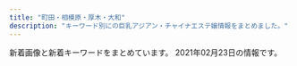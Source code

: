 ```yaml
---
title: "町田・相模原・厚木・大和"
description: "キーワード別にの巨乳アジアン・チャイナエステ嬢情報をまとめました。"
---
```


新着画像と新着キーワードをまとめています。
2021年02月23日の情報です。

<DmmAffiliateIns />
<KeywordTable
  shops={
    [
    {
        "img_links": [
            "http://sagamiono.net/images/slider/03.jpg",
            "http://sagamiono.net/staffPhoto/b20210114023057.jpg",
            "http://sagamiono.net/staffPhoto/s20210114023244.jpg",
            "http://sagamiono.net/staffPhoto/b20210114023130.jpg",
            "http://sagamiono.net/images/gallery/04.jpg",
            "http://sagamiono.net/staffPhoto/b20210114023151.jpg",
            "http://sagamiono.net/staffPhoto/b20210114023223.jpg",
            "http://sagamiono.net/staffPhoto/s20210114023057.jpg",
            "http://sagamiono.net/uploadfiles/images/08.jpg",
            "http://sagamiono.net/staffPhoto/b20210114023255.jpg",
            "http://sagamiono.net/images/showFrame.png",
            "http://sagamiono.net/staffPhoto/b20210114023233.jpg",
            "http://sagamiono.net/images/returnBtn.png",
            "http://sagamiono.net/uploadfiles/Image/campaignSagamionoNet1.jpg",
            "http://sagamiono.net/staffPhoto/s20210114023130.jpg",
            "http://sagamiono.net/uploadfiles/images/052.jpg",
            "http://sagamiono.net/images/mobile.jpg",
            "http://sagamiono.net/staffPhoto/b20210114023244.jpg",
            "http://sagamiono.net/images/gallery/01.jpg",
            "http://sagamiono.net/staffPhoto/b20210114023211.jpg",
            "http://sagamiono.net/images/slider/04.jpg",
            "http://sagamiono.net/staffPhoto/s20210114023117.jpg",
            "http://sagamiono.net/staffPhoto/s20210114023151.jpg",
            "http://sagamiono.net/staffPhoto/s20210114023233.jpg",
            "http://sagamiono.net/images/slider/01.jpg",
            "http://sagamiono.net/staffPhoto/s20210114023223.jpg",
            "http://sagamiono.net/images/gallery/02.jpg",
            "http://sagamiono.net/staffPhoto/s20210114023255.jpg",
            "http://sagamiono.net/staffPhoto/s20210114023211.jpg",
            "http://sagamiono.net/staffPhoto/b20210114023117.jpg",
            "http://sagamiono.net/images/gallery/03.jpg",
            "http://sagamiono.net/images/slider/02.jpg"
        ],
        "keywords": {
            "91": 1,
            "D": 1,
            "C": 1,
            "88": 1,
            "90": 3,
            "87": 1,
            "84": 1,
            "92": 1,
            "\u30bb\u30af\u30b7\u30fc": 134,
            "82": 1
        },
        "url": "http://sagamiono.net/",
        "station": "\u76f8\u6a21\u5927\u91ce\u99c5\u5317\u53e3",
        "name": "\u30b3\u30b9\u30e2\u30b9"
    },
    {
        "img_links": [
            "http://rand.est888.com/css/head01.jpg",
            "http://rand.est888.com/css/staff/staff02.jpg",
            "http://rand.est888.com/css/staff/staff01.jpg",
            "http://rand.est888.com/css/top01.jpg",
            "http://rand.est888.com/images/call.png",
            "http://rand.est888.com/css/staff/staff03.jpg",
            "http://rand.est888.com/css/foot01.jpg"
        ],
        "url": "http://rand.est888.com/",
        "name": "Rand -\u30e9\u30f3\u30c9-",
        "keywords": {
            "89": 2,
            "C": 6,
            "92": 1,
            "D": 2,
            "E": 1
        },
        "station": "\u672c\u539a\u6728\u99c5\u5357\u53e3"
    },
    {
        "url": "http://forever-est.xyz/",
        "name": "\u5fc3\u306e\u5922",
        "img_links": [
            "http://forever-est.xyz/images/girl1.png",
            "http://forever-est.xyz/images/ftb.jpg",
            "http://forever-est.xyz/images/girl5.png",
            "http://forever-est.xyz/images/fbb.jpg",
            "http://forever-est.xyz/images/head1.jpg",
            "http://forever-est.xyz/images/but5.png",
            "http://forever-est.xyz/images/tit6.jpg",
            "http://forever-est.xyz/images/tit2.jpg",
            "http://forever-est.xyz/images/r01.jpg",
            "http://forever-est.xyz/images/r02.jpg",
            "http://forever-est.xyz/images/but1.png",
            "http://forever-est.xyz/images/line.jpg",
            "http://forever-est.xyz/images/r03.jpg",
            "http://forever-est.xyz/images/but2.png",
            "http://forever-est.xyz/images/girl8.png",
            "http://forever-est.xyz/images/line1.jpg",
            "http://forever-est.xyz/images/tit1.jpg",
            "http://forever-est.xyz/images/tit3.jpg",
            "http://forever-est.xyz/images/but3.png",
            "http://forever-est.xyz/images/girl2.png",
            "http://forever-est.xyz/images/r04.jpg",
            "http://forever-est.xyz/images/girl6.png",
            "http://forever-est.xyz/images/tit5.jpg",
            "http://forever-est.xyz/images/girl7.png",
            "http://forever-est.xyz/images/girl3.png",
            "http://forever-est.xyz/images/but6.png",
            "http://forever-est.xyz/images/but4.png"
        ],
        "keywords": {
            "D": 6,
            "E": 1,
            "86": 7
        },
        "station": "\u4e2d\u592e\u6797\u9593\u99c5\u5317\u53e3"
    },
    {
        "url": "http://sh-firstclass.work/",
        "name": "FIRST CLASS",
        "img_links": [
            "http://sh-firstclass.work/uploads/201211/1-201211102310I7.jpg",
            "http://sh-firstclass.work/uploads/201225/1-2012250Z044642.jpg",
            "http://sh-firstclass.work/uploads/180827/1-1PRFU21IU.jpg",
            "http://sh-firstclass.work/uploads/201211/1-201211102325516.jpg",
            "http://sh-firstclass.work/uploads/201210/1-201210153549109.jpg",
            "http://sh-firstclass.work/uploads/201210/1-20121015360H93.jpg",
            "http://sh-firstclass.work/uploads/180827/1-1PRFU230M5.jpg",
            "http://sh-firstclass.work/uploads/201225/1-2012250Z022J9.jpg",
            "http://sh-firstclass.work/uploads/201211/1-20121110233c46.jpg",
            "http://sh-firstclass.work/uploads/201225/1-2012250Z036119.jpg",
            "http://sh-firstclass.work/uploads/201210/1-20121015351E44.jpg",
            "http://sh-firstclass.work/uploads/201210/1-201210153524524.jpg",
            "http://sh-firstclass.work/uploads/201210/1-201210153535K8.jpg",
            "http://sh-firstclass.work/templets/default/picture/therapis.png",
            "http://sh-firstclass.work/uploads/201210/1-20121015355R55.jpg",
            "http://sh-firstclass.work/uploads/201221/1-2012211H95bY.jpg",
            "http://sh-firstclass.work/templets/default/picture/home.png"
        ],
        "station": "\u5c0f\u7530\u6025\u76f8\u6a21\u539f\u99c5\u5317\u53e3",
        "keywords": {
            "\u4e73": 2,
            "\u304a\u3063\u3071\u3044": 2
        }
    },
    {
        "keywords": {
            "C": 23,
            "E": 3,
            "83": 4,
            "86": 10,
            "84": 4,
            "85": 2,
            "D": 18
        },
        "img_links": [
            "http://sakura.fan.bz/images/top.jpg",
            "http://sakura.fan.bz/photos/sites/96/2019/11/2019112803264378.jpg",
            "http://sakura.fan.bz/images/s_face.png",
            "http://sakura.fan.bz/images/news_bj3.png",
            "http://sakura.fan.bz/photos/sites/96/2019/11/201911070206265.jpg",
            "http://sakura.fan.bz/photos/sites/96/2019/12/2019120107502632.jpg",
            "http://sakura.fan.bz/photos/sites/96/2019/09/2019090609280369.jpg",
            "http://sakura.fan.bz/photos/sites/96/2019/09/2019090502332511.jpg",
            "http://sakura.fan.bz/photos/sites/96/2019/09/2019090502332622.jpg",
            "http://sakura.fan.bz/images/end.png",
            "http://sakura.fan.bz/photos/sites/96/2019/09/2019090608513621.jpg",
            "http://sakura.fan.bz/photos/sites/96/2020/12/2020120203192280.jpg",
            "http://sakura.fan.bz/photos/sites/96/2019/09/2019090502332739.jpg",
            "http://sakura.fan.bz/images/info.png",
            "http://sakura.fan.bz/photos/sites/96/2019/10/2019100401374573.jpg",
            "http://sakura.fan.bz/images/s_staff.png",
            "http://sakura.fan.bz/images/news_bj1.png",
            "http://sakura.fan.bz/images/s_news.png"
        ],
        "station": "\u76f8\u6a21\u5927\u91ce\u99c5\u5357\u53e3",
        "name": "\u3055\u304f\u3089",
        "url": "http://sakura.fan.bz/"
    },
    {
        "keywords": {
            "85": 5,
            "D": 4,
            "88": 2,
            "C": 16
        },
        "url": "http://mrgurokisetsu.tokyo/",
        "station": "\u6d77\u8001\u540d\u99c5\u5357\u53e3",
        "name": "MINA",
        "img_links": [
            "http://mrgurokisetsu.tokyo/images/end.png",
            "http://mrgurokisetsu.tokyo/uploads/201114/1-201114140IG24.jpg",
            "http://mrgurokisetsu.tokyo/images/top-sp.png",
            "http://mrgurokisetsu.tokyo/uploads/200828/1-200RP92115101.jpg",
            "http://mrgurokisetsu.tokyo/uploads/200828/1-200RP92305117.jpg",
            "http://mrgurokisetsu.tokyo/uploads/200828/1-200RP92124K5.jpg",
            "http://mrgurokisetsu.tokyo/uploads/200828/1-200RP92314957.jpg",
            "http://mrgurokisetsu.tokyo/uploads/181219/1-1Q21915324H06.jpg",
            "http://mrgurokisetsu.tokyo/uploads/200828/1-200RP9192Y24.jpg",
            "http://mrgurokisetsu.tokyo/uploads/181218/1-1Q21R10649544.png",
            "http://mrgurokisetsu.tokyo/uploads/181218/1-1Q21R10626151.png",
            "http://mrgurokisetsu.tokyo/uploads/181219/1-1Q219153224547.jpg",
            "http://mrgurokisetsu.tokyo/uploads/200828/1-200RP931222A.jpg",
            "http://mrgurokisetsu.tokyo/uploads/181219/1-1Q2191A133208.jpg",
            "http://mrgurokisetsu.tokyo/uploads/200828/1-200RP92022417.jpg",
            "http://mrgurokisetsu.tokyo/uploads/200828/1-200RP93113I1.jpg",
            "http://mrgurokisetsu.tokyo/uploads/181218/1-1Q21R10G3C3.png",
            "http://mrgurokisetsu.tokyo/uploads/200828/1-200RP92032509.jpg",
            "http://mrgurokisetsu.tokyo/uploads/181219/1-1Q2191A044L9.jpg",
            "http://mrgurokisetsu.tokyo/uploads/201026/1-201026161220H2.jpg",
            "http://mrgurokisetsu.tokyo/uploads/200828/1-200RP919363I.jpg",
            "http://mrgurokisetsu.tokyo/uploads/181218/1-1Q21R106025N.png"
        ]
    },
    {
        "img_links": [
            "http://aes-mens.com/scdl/staff/10121.jpg",
            "http://aes-mens.com/scdl/staff/10111.jpg",
            "http://aes-mens.com/scdl/staff/10101.jpg",
            "http://aes-mens.com/pic/topimg3.jpg",
            "http://aes-mens.com/img/mainft.jpg",
            "http://aes-mens.com/img/ttl_concept.png",
            "http://aes-mens.com/img/foot.jpg",
            "http://aes-mens.com/pic/topimg2.jpg",
            "http://aes-mens.com/pic/topimg1.jpg",
            "http://aes-mens.com/img/ttl_staff.png",
            "http://aes-mens.com/img/paypay.png",
            "http://aes-mens.com/img/conmsg.png",
            "http://aes-mens.com/pic/head.jpg"
        ],
        "station": "\u76f8\u6a21\u5927\u91ce\u99c5\u6771\u53e3",
        "name": "\u5c0f\u60aa\u9b54\u30bb\u30e9\u30d4\u30fc",
        "url": "http://aes-mens.com/",
        "keywords": {
            "C": 7
        }
    },
    {
        "keywords": {
            "E": 1,
            "88": 2,
            "86": 1,
            "87": 2,
            "90": 6,
            "C": 4,
            "83": 2,
            "D": 11,
            "82": 3
        },
        "url": "http://in-esthe.com/cocochi/",
        "img_links": [
            "http://in-esthe.com/cocochi/imge/p-20.jpg",
            "http://in-esthe.com/cocochi/imge/p-2.jpg",
            "http://in-esthe.com/cocochi/imge/p-3.jpg",
            "http://in-esthe.com/cocochi/imge/p-6.jpg",
            "http://in-esthe.com/cocochi/imge/interior_t.jpg",
            "http://in-esthe.com/cocochi/imge/p-9.jpg",
            "http://in-esthe.com/cocochi/imge/p-14.jpg",
            "http://in-esthe.com/cocochi/imge/int2.png",
            "http://in-esthe.com/cocochi/imge/p-18.jpg",
            "http://in-esthe.com/cocochi/imge/sys.png",
            "http://in-esthe.com/cocochi/imge/p-16.jpg",
            "http://in-esthe.com/cocochi/imge/p-10.jpg",
            "http://in-esthe.com/cocochi/imge/p-13.jpg",
            "http://in-esthe.com/cocochi/imge/p-15.jpg",
            "http://in-esthe.com/cocochi/imge/p-1.jpg",
            "http://in-esthe.com/cocochi/imge/p-4.jpg",
            "http://in-esthe.com/cocochi/imge/s1.png",
            "http://in-esthe.com/cocochi/imge/p-5.jpg",
            "http://in-esthe.com/cocochi/imge/botton.jpg",
            "http://in-esthe.com/cocochi/imge/p-19.jpg",
            "http://in-esthe.com/cocochi/imge/p-12.jpg",
            "http://in-esthe.com/cocochi/imge/ta.jpg",
            "http://in-esthe.com/cocochi/imge/tel.jpg",
            "http://in-esthe.com/cocochi/imge/s0.png",
            "http://in-esthe.com/cocochi/imge/staff_t.jpg"
        ],
        "name": "COCOCHI",
        "station": "JR\u6df5\u91ce\u8fba\u99c5\u5317\u53e3"
    },
    {
        "img_links": [
            "http://rose.este88.com/images/top.png",
            "http://rose.este88.com/images/s_news.png",
            "http://rose.este88.com/girls/yuki1.jpg",
            "http://rose.este88.com/girls/yuyu1.jpg",
            "http://rose.este88.com/girls/ana1.jpg",
            "http://rose.este88.com/images/s_staff.png",
            "http://rose.este88.com/girls/reko1.jpg",
            "http://rose.este88.com/images/new.jpg",
            "http://rose.este88.com/girls/momo1.jpg"
        ],
        "keywords": {},
        "name": "\u30ed\u30fc\u30ba",
        "url": "http://rose.este88.com/",
        "station": "\u672c\u539a\u6728\u99c5\u5317\u53e3"
    },
    {
        "keywords": {
            "89": 1,
            "E": 1,
            "94": 1,
            "95": 1,
            "F": 1
        },
        "img_links": [
            "http://www.relax-fuwafuwa.cn/Public/Reception/picture/news.png",
            "http://www.relax-fuwafuwa.cn/Public/Reception/picture/staff1.jpg",
            "http://www.relax-fuwafuwa.cn/ueditor/php/upload/image/20210209/1612841030527909.jpeg",
            "http://www.relax-fuwafuwa.cn/Public/Reception/picture/nei3.jpg",
            "http://www.relax-fuwafuwa.cn/Public/Reception/picture/s_staff.png",
            "http://www.relax-fuwafuwa.cn/Public/Reception/picture/1.png",
            "http://www.relax-fuwafuwa.cn/Public/Reception/picture/s_massage.png",
            "http://www.relax-fuwafuwa.cn/Public/Reception/picture/top.png",
            "http://www.relax-fuwafuwa.cn/Public/Reception/picture/2.png",
            "http://www.relax-fuwafuwa.cn/Public/Reception/picture/nei_bj3.jpg",
            "http://www.relax-fuwafuwa.cn/Public/Reception/picture/biaoti.jpg",
            "http://www.relax-fuwafuwa.cn/ueditor/php/upload/image/20171213/1513161912109916.jpg",
            "http://www.relax-fuwafuwa.cn/Public/Reception/picture/nei5.jpg",
            "http://www.relax-fuwafuwa.cn/Public/Reception/picture/massage1.png"
        ],
        "url": "http://www.relax-fuwafuwa.cn/",
        "station": "\u5c0f\u7530\u6025\u76f8\u6a21\u539f\u99c5\u5357\u53e3",
        "name": "\u3075\u308f\u3075\u308f"
    },
    {
        "img_links": [
            "http://cdn.simplesite.com/i/50/bb/282882359341136720/i282882364655447292._szw1280h1280_.jpg",
            "http://cdn.simplesite.com/i/50/bb/282882359341136720/i282882364655328081._szw1280h1280_.jpg",
            "http://cdn.simplesite.com/i/50/bb/282882359341136720/i282882364654788695._szw1280h1280_.jpg",
            "http://cdn.simplesite.com/i/50/bb/282882359341136720/i282882364654262982._szw1280h1280_.jpg",
            "http://cdn.simplesite.com/i/50/bb/282882359341136720/i282882364654610909._szw1280h1280_.jpg",
            "http://cdn.simplesite.com/i/50/bb/282882359341136720/i282882364654166233._szw1280h1280_.jpg",
            "http://cdn.simplesite.com/i/50/bb/282882359341136720/i282882364654259998._szw1280h1280_.jpg",
            "http://cdn.simplesite.com/i/50/bb/282882359341136720/i282882364654804018._szw1280h1280_.jpg",
            "http://cdn.simplesite.com/i/50/bb/282882359341136720/i282882364655394653._szw1280h1280_.jpg"
        ],
        "station": "JR\u76f8\u6a21\u539f\u99c5\u5357\u53e3",
        "keywords": {},
        "name": "7F Mermaid \u30a8\u30b9\u30c6",
        "url": "http://mermaidbluesea.simplesite.com/"
    },
    {
        "url": "http://aroma-himawari.com/",
        "keywords": {},
        "name": "HIMAWARI",
        "img_links": [
            "http://aroma-himawari.com/img/girl/extra/staff-3-0.jpg",
            "http://aroma-himawari.com/img/girl/list/staff-1.jpg",
            "http://aroma-himawari.com/img/girl/pickup/pickup-3.jpg",
            "http://aroma-himawari.com/img/girl/list/square-3.jpg",
            "http://aroma-himawari.com/img/girl/pickup/pickup-4.jpg",
            "http://aroma-himawari.com/img/girl/list/staff-2.jpg",
            "http://aroma-himawari.com/img/girl/list/square-4.jpg",
            "http://aroma-himawari.com/img/girl/list/staff-3.jpg",
            "http://aroma-himawari.com/img/material/elegant-7.jpg",
            "http://aroma-himawari.com/img/material/elegant-11.jpg",
            "http://aroma-himawari.com/img/girl/extra/staff-3-3.jpg",
            "http://aroma-himawari.com/img/material/elegant-2.jpg",
            "http://aroma-himawari.com/img/girl/extra/staff-4-2.jpg",
            "http://aroma-himawari.com/img/material/elegant-13.jpg",
            "http://aroma-himawari.com/img/girl/list/staff-5.jpg",
            "http://aroma-himawari.com/img/girl/pickup/pickup-1.jpg",
            "http://aroma-himawari.com/img/material/elegant-15.jpg",
            "http://aroma-himawari.com/img/girl/extra/staff-3-1.jpg",
            "http://aroma-himawari.com/img/material/shiatsu-6.jpg",
            "http://aroma-himawari.com/img/girl/extra/staff-5-2.jpg",
            "http://aroma-himawari.com/img/material/elegant-19.jpg",
            "http://aroma-himawari.com/img/girl/list/staff-4.jpg",
            "http://aroma-himawari.com/img/girl/extra/staff-1-1.jpg",
            "http://aroma-himawari.com/img/material/elegant-14.jpg",
            "http://aroma-himawari.com/img/material/elegant-12.jpg",
            "http://aroma-himawari.com/img/girl/extra/staff-1-2.jpg",
            "http://aroma-himawari.com/img/material/arrow_prev.png",
            "http://aroma-himawari.com/img/material/elegant-10.jpg",
            "http://aroma-himawari.com/img/material/elegant-17.jpg",
            "http://aroma-himawari.com/img/girl/extra/staff-5-3.jpg",
            "http://aroma-himawari.com/img/material/elegant-1.jpg",
            "http://aroma-himawari.com/img/material/shiatsu-1.jpg",
            "http://aroma-himawari.com/img/material/arrow_next.png",
            "http://aroma-himawari.com/img/girl/extra/staff-5-0.jpg",
            "http://aroma-himawari.com/img/material/elegant-3.jpg",
            "http://aroma-himawari.com/img/material/elegant-4.jpg",
            "http://aroma-himawari.com/img/material/elegant-16.jpg",
            "http://aroma-himawari.com/img/girl/extra/staff-4-0.jpg",
            "http://aroma-himawari.com/img/material/elegant-9.jpg",
            "http://aroma-himawari.com/img/girl/extra/staff-2-1.jpg",
            "http://aroma-himawari.com/img/material/elegant-6.jpg",
            "http://aroma-himawari.com/img/material/elegant-8.jpg",
            "http://aroma-himawari.com/img/material/elegant-18.jpg",
            "http://aroma-himawari.com/img/girl/extra/staff-4-3.jpg",
            "http://aroma-himawari.com/img/material/elegant-5.jpg",
            "http://aroma-himawari.com/img/girl/list/square-2.jpg",
            "http://aroma-himawari.com/img/girl/list/square-1.jpg",
            "http://aroma-himawari.com/img/girl/extra/staff-1-0.jpg",
            "http://aroma-himawari.com/img/girl/extra/staff-2-2.jpg",
            "http://aroma-himawari.com/img/material/shiatsu-5.jpg",
            "http://aroma-himawari.com/img/girl/extra/staff-2-0.jpg",
            "http://aroma-himawari.com/img/girl/extra/staff-5-1.jpg",
            "http://aroma-himawari.com/img/girl/extra/staff-4-1.jpg",
            "http://aroma-himawari.com/img/girl/list/square-5.jpg",
            "http://aroma-himawari.com/img/girl/extra/staff-2-3.jpg",
            "http://aroma-himawari.com/img/girl/extra/staff-3-2.jpg",
            "http://aroma-himawari.com/img/girl/extra/staff-1-3.jpg",
            "http://aroma-himawari.com/img/girl/pickup/pickup-2.jpg"
        ],
        "station": "JR\u753a\u7530\u99c5\u5317\u53e3"
    },
    {
        "keywords": {
            "D": 2,
            "86": 2
        },
        "img_links": [
            "http://yumenokoi.xyz.mn/images/news1.jpg",
            "http://yumenokoi.xyz.mn/images/2.jpg",
            "http://yumenokoi.xyz.mn/images/1.jpg",
            "http://yumenokoi.xyz.mn/photos/sites/63/2020/08/2020082804381466.jpg",
            "http://yumenokoi.xyz.mn/images/mobile.jpg",
            "http://yumenokoi.xyz.mn/images/staff_bj3.jpg",
            "http://yumenokoi.xyz.mn/images/top.jpg",
            "http://yumenokoi.xyz.mn/images/info2.jpg",
            "http://yumenokoi.xyz.mn/images/s_staff.jpg",
            "http://yumenokoi.xyz.mn/images/s_link.jpg",
            "http://yumenokoi.xyz.mn/photos/sites/63/2020/08/2020082804382098.jpg"
        ],
        "url": "http://yumenokoi.xyz.mn/",
        "station": "\u5927\u548c\u99c5\u5317\u53e3",
        "name": "\u5922\u306e\u604b"
    },
    {
        "name": "Tiara\uff5e\u30c6\u30a3\u30a2\u30e9\uff5e",
        "keywords": {
            "85": 4,
            "C": 2,
            "D": 4,
            "86": 2
        },
        "img_links": [
            "http://soapaqzmn.xyz/uploads/201028/1-20102Q30016111.jpg",
            "http://soapaqzmn.xyz/uploads/201222/1-20122210352a24.jpg",
            "http://soapaqzmn.xyz/picture/evetop.png",
            "http://soapaqzmn.xyz/uploads/210201/1-210201103Q0523.jpg",
            "http://soapaqzmn.xyz/picture/news.png",
            "http://soapaqzmn.xyz/uploads/201222/1-201222103513628.jpg",
            "http://soapaqzmn.xyz/picture/staff_s.png",
            "http://soapaqzmn.xyz/uploads/201028/1-20102Q3000A38.jpg",
            "http://soapaqzmn.xyz/picture/top.png",
            "http://soapaqzmn.xyz/uploads/210201/1-21020110542c38.jpg"
        ],
        "station": "\u5357\u6797\u9593\u99c5\u897f\u53e3",
        "url": "http://soapaqzmn.xyz/"
    },
    {
        "img_links": [
            "http://onshin.xyz/_src/38965826/img20200212123452130136.jpg",
            "http://onshin.xyz/_src/38965886/re.png",
            "http://onshin.xyz/_src/39570590/img20200212123605950636.jpg",
            "http://onshin.xyz/_src/38965847/img20200212123402999347.jpg",
            "http://onshin.xyz/_src/39571218/img20200212123842969058.jpg",
            "http://onshin.xyz/_src/38965872/wechatimg51.jpg",
            "http://onshin.xyz/_src/39571027/point_blur_jan292021_170857.jpg",
            "http://onshin.xyz/_src/39571219/img20200212123842969058.jpg",
            "http://onshin.xyz/_src/38965821/sign.png",
            "http://onshin.xyz/_src/38965849/img20200212123452130136.jpg",
            "http://onshin.xyz/_src/38965805/img20200212123452130136.jpg",
            "http://onshin.xyz/_src/38965827/img20200212123452130136.jpg",
            "http://onshin.xyz/_src/38965874/wechatimg48.jpg",
            "http://onshin.xyz/_src/39571023/img20200212123750825675.jpg",
            "http://onshin.xyz/_src/38965784/navi_09.png",
            "http://onshin.xyz/_src/39571146/wechatimg269_20200209155042881.jpg",
            "http://onshin.xyz/_src/39571231/img20200212123918630367.jpg",
            "http://onshin.xyz/_src/38965837/sign.png",
            "http://onshin.xyz/_src/39571004/img20200212123720046544.jpg",
            "http://onshin.xyz/_src/39571005/img20200212123720046544.jpg",
            "http://onshin.xyz/_src/39571022/img20200212123750825675.jpg",
            "http://onshin.xyz/_src/38965854/s2.jpg",
            "http://onshin.xyz/_src/38965780/navi_05.png",
            "http://onshin.xyz/_src/39571192/point_blur_jan292021_170857.jpg",
            "http://onshin.xyz/_src/38965868/wechatimg52.jpg",
            "http://onshin.xyz/_src/39648932/wechatimg269_20200209155042881.jpg",
            "http://onshin.xyz/_src/38965856/s4.jpg",
            "http://onshin.xyz/_src/39571142/wechatimg269_20200209155042881.jpg",
            "http://onshin.xyz/_src/39648933/wechatimg270.jpg",
            "http://onshin.xyz/_src/38965843/img20200212123402999347.jpg",
            "http://onshin.xyz/_src/38965798/sign.png",
            "http://onshin.xyz/_src/38965804/img20200212123452130136.jpg",
            "http://onshin.xyz/_src/39627767/wx00020211-183028%402x.png",
            "http://onshin.xyz/_src/38965842/img20200212123402999347.jpg",
            "http://onshin.xyz/_src/39571177/img20200212123750825675.jpg",
            "http://onshin.xyz/_src/39571164/img20200212123720046544.jpg",
            "http://onshin.xyz/_src/39571232/img20200212123918630367.jpg",
            "http://onshin.xyz/_src/38965778/navi_03.png",
            "http://onshin.xyz/_src/38965845/img20200212123402999347.jpg",
            "http://onshin.xyz/_src/39571055/img20200212123918630367.jpg",
            "http://onshin.xyz/_src/38965789/sign.png",
            "http://onshin.xyz/_src/38965786/sign.png",
            "http://onshin.xyz/_src/38965834/sign.png",
            "http://onshin.xyz/_src/39571165/img20200212123720046544.jpg",
            "http://onshin.xyz/_src/39647639/cam2.jpg",
            "http://onshin.xyz/_src/39571217/img20200212123842969058.jpg",
            "http://onshin.xyz/_src/38965771/conbaner.png",
            "http://onshin.xyz/_src/38965876/wechatimg49.jpg",
            "http://onshin.xyz/_src/38965860/conbaner.png",
            "http://onshin.xyz/_src/39571116/img20200212123605950636.jpg",
            "http://onshin.xyz/_src/38965812/sign.png",
            "http://onshin.xyz/_src/38965853/s1.jpg",
            "http://onshin.xyz/_src/39571117/img20200212123605950636.jpg",
            "http://onshin.xyz/_src/39647637/cam2.jpg",
            "http://onshin.xyz/_src/39571178/img20200212123750825675.jpg",
            "http://onshin.xyz/_src/38965767/now.jpg",
            "http://onshin.xyz/_src/38965884/wechatimg89089a3d49ce9555a298149aea23d992.jpg",
            "http://onshin.xyz/_src/39571163/img20200212123720046544.jpg",
            "http://onshin.xyz/_src/39571052/img20200212123842969058.jpg",
            "http://onshin.xyz/_src/38965760/s3.jpg",
            "http://onshin.xyz/_src/39571220/img20200212123842969058.jpg",
            "http://onshin.xyz/_src/39571179/img20200212123750825675.jpg",
            "http://onshin.xyz/_src/38965818/sign.png",
            "http://onshin.xyz/_src/38965850/img20200212123452130136.jpg",
            "http://onshin.xyz/_src/38965813/staffgallery.png",
            "http://onshin.xyz/_src/38965782/navi_07.png",
            "http://onshin.xyz/_src/39571233/img20200212123918630367.jpg",
            "http://onshin.xyz/_src/38965770/sign.png",
            "http://onshin.xyz/_src/39571180/img20200212123750825675.jpg",
            "http://onshin.xyz/_src/38965878/wechatimg47.jpg",
            "http://onshin.xyz/_src/39571191/point_blur_jan292021_170857.jpg",
            "http://onshin.xyz/_src/38965855/s3.jpg",
            "http://onshin.xyz/_src/38965769/sign.png",
            "http://onshin.xyz/_src/39571051/img20200212123842969058.jpg",
            "http://onshin.xyz/_src/39571114/img20200212123605950636.jpg",
            "http://onshin.xyz/_src/39571141/wechatimg270.jpg",
            "http://onshin.xyz/_src/39571162/img20200212123720046544.jpg",
            "http://onshin.xyz/_src/39571234/img20200212123918630367.jpg",
            "http://onshin.xyz/_src/38965809/sign.png",
            "http://onshin.xyz/_src/38965766/now.jpg",
            "http://onshin.xyz/_src/38965864/time.png",
            "http://onshin.xyz/_src/39571145/wechatimg269_20200209155042881.jpg",
            "http://onshin.xyz/_src/38965857/s4.jpg",
            "http://onshin.xyz/_src/39571193/point_blur_jan292021_170857.jpg",
            "http://onshin.xyz/_src/39571115/img20200212123605950636.jpg",
            "http://onshin.xyz/_src/39571056/img20200212123918630367.jpg",
            "http://onshin.xyz/_src/39571026/point_blur_jan292021_170857.jpg",
            "http://onshin.xyz/_src/38965795/sign.png",
            "http://onshin.xyz/_src/38965870/wechatimg46.jpg",
            "http://onshin.xyz/_src/39571190/point_blur_jan292021_170857.jpg",
            "http://onshin.xyz/_src/38965758/s1.jpg",
            "http://onshin.xyz/_src/38965844/img20200212123402999347.jpg",
            "http://onshin.xyz/_src/38965759/s2.jpg",
            "http://onshin.xyz/_src/39570591/img20200212123605950636.jpg",
            "http://onshin.xyz/_src/38965848/img20200212123402999347.jpg"
        ],
        "station": "\u672c\u539a\u6728\u99c5\u5317\u53e3",
        "keywords": {},
        "url": "http://onshin.xyz/",
        "name": "\u695a\u3005"
    },
    {
        "keywords": {
            "C": 32
        },
        "img_links": [
            "http://es-mina.com/staff/nanami/01mb.jpg",
            "http://es-mina.com/staff/haruka/01mb.jpg",
            "http://es-mina.com/staff/nana/01mb.jpg",
            "http://es-mina.com/staff/rei/01mb.jpg",
            "http://es-mina.com/staff/ami/01mb.jpg",
            "http://es-mina.com/staff/tina/01mb.jpg",
            "http://es-mina.com/img/conmsg.png",
            "http://es-mina.com/staff/runa/01mb.jpg",
            "http://es-mina.com/staff/minami/01mb.jpg",
            "http://es-mina.com/staff/izumi/01mb.jpg",
            "http://es-mina.com/img/ttl_concept.png",
            "http://es-mina.com/pic/head.jpg",
            "http://es-mina.com/staff/mana/01mb.jpg",
            "http://es-mina.com/img/foot.jpg",
            "http://es-mina.com/staff/rin/01mb.jpg",
            "http://es-mina.com/img/access/roada3.jpg",
            "http://es-mina.com/img/mainft.jpg",
            "http://es-mina.com/staff/haru/01mb.jpg",
            "http://es-mina.com/staff/miki/01mb.jpg",
            "http://es-mina.com/pic/topimg1.jpg",
            "http://es-mina.com/img/access/roadb4.jpg",
            "http://es-mina.com/pic/topimg3.jpg",
            "http://es-mina.com/img/access/roadsp.png",
            "http://es-mina.com/staff/midori/01mb.jpg",
            "http://es-mina.com/staff/momoko/01mb.jpg",
            "http://es-mina.com/img/ttl_staff.png",
            "http://es-mina.com/img/access/roada2.jpg",
            "http://es-mina.com/staff/kana/01mb.jpg",
            "http://es-mina.com/staff/nene/01mb.jpg",
            "http://es-mina.com/staff/yuki/01mb.jpg",
            "http://es-mina.com/staff/hana/01mb.jpg",
            "http://es-mina.com/staff/yuina/01mb.jpg",
            "http://es-mina.com/staff/sakura/01mb.jpg",
            "http://es-mina.com/staff/nina/01mb.jpg",
            "http://es-mina.com/staff/ririka/01mb.jpg",
            "http://es-mina.com/img/access/roadb1.jpg",
            "http://es-mina.com/pic/topimg2.jpg",
            "http://es-mina.com/img/access/roada4.jpg",
            "http://es-mina.com/img/access/roadb3.jpg",
            "http://es-mina.com/img/access/roadb2.jpg",
            "http://es-mina.com/staff/ran/01mb.jpg",
            "http://es-mina.com/img/access/roada1.jpg",
            "http://es-mina.com/staff/ai/01mb.jpg"
        ],
        "url": "http://es-mina.com/",
        "name": "MINA",
        "station": "\u753a\u7530\u99c5\u6771\u53e3"
    },
    {
        "name": "\u871c\u5922",
        "img_links": [
            "http://www.mitsuyume.mensest.com/images/rsubt7.png",
            "http://www.mitsuyume.mensest.com/images/rsubt5.png",
            "http://www.mitsuyume.mensest.com/files/004.jpg",
            "http://www.mitsuyume.mensest.com/files/001-02.jpg",
            "http://www.mitsuyume.mensest.com/images/b-tel.png",
            "http://www.mitsuyume.mensest.com/images/tel2.png",
            "http://www.mitsuyume.mensest.com/images/rsubt1.png",
            "http://www.mitsuyume.mensest.com/files/005-02.jpg",
            "http://www.mitsuyume.mensest.com/files/005-03.jpg",
            "http://www.mitsuyume.mensest.com/files/004-02.jpg",
            "http://www.mitsuyume.mensest.com/images/m6.jpg",
            "http://www.mitsuyume.mensest.com/images/m3.jpg",
            "http://www.mitsuyume.mensest.com/files/002.jpg",
            "http://www.mitsuyume.mensest.com/files/002-02.jpg",
            "http://www.mitsuyume.mensest.com/files/001.jpg",
            "http://www.mitsuyume.mensest.com/images/b-online.png",
            "http://www.mitsuyume.mensest.com/images/slider-img002.jpg",
            "http://www.mitsuyume.mensest.com/images/rsubt2.png",
            "http://www.mitsuyume.mensest.com/images/rsubt3.png",
            "http://www.mitsuyume.mensest.com/files/004-03.jpg",
            "http://www.mitsuyume.mensest.com/images/m1.jpg",
            "http://www.mitsuyume.mensest.com/files/005.jpg",
            "http://www.mitsuyume.mensest.com/images/slider-img001.jpg",
            "http://www.mitsuyume.mensest.com/files/002-03.jpg",
            "http://www.mitsuyume.mensest.com/images/m2.jpg",
            "http://www.mitsuyume.mensest.com/files/001-03.jpg",
            "http://www.mitsuyume.mensest.com/images/rsubt6.png",
            "http://www.mitsuyume.mensest.com/images/rsubt4.png",
            "http://www.mitsuyume.mensest.com/images/m4.jpg"
        ],
        "url": "http://www.mitsuyume.mensest.com/",
        "keywords": {
            "C": 16,
            "D": 16,
            "87": 8,
            "85": 16,
            "86": 8
        },
        "station": "\u4e2d\u592e\u6797\u9593\u99c5\u5317\u53e3"
    },
    {
        "img_links": [
            "http://www.kenkouen.relaxjp.info/images/b-tel.png",
            "http://www.kenkouen.relaxjp.info/files/003.jpg",
            "http://www.kenkouen.relaxjp.info/files/004.jpg",
            "http://www.kenkouen.relaxjp.info/images/m2.jpg",
            "http://www.kenkouen.relaxjp.info/images/m3.jpg",
            "http://www.kenkouen.relaxjp.info/images/slider-img002.jpg",
            "http://www.kenkouen.relaxjp.info/files/005.jpg",
            "http://www.kenkouen.relaxjp.info/images/m4.jpg",
            "http://www.kenkouen.relaxjp.info/images/rsubt1.png",
            "http://www.kenkouen.relaxjp.info/images/rsubt3.png",
            "http://www.kenkouen.relaxjp.info/images/rsubt2.png",
            "http://www.kenkouen.relaxjp.info/images/rsubt5.png",
            "http://www.kenkouen.relaxjp.info/images/rsubt4.png",
            "http://www.kenkouen.relaxjp.info/images/slider-img001.jpg",
            "http://www.kenkouen.relaxjp.info/images/m6.jpg",
            "http://www.kenkouen.relaxjp.info/images/m1.jpg",
            "http://www.kenkouen.relaxjp.info/images/rsubt6.png",
            "http://www.kenkouen.relaxjp.info/files/001.jpg",
            "http://www.kenkouen.relaxjp.info/images/m5.jpg",
            "http://www.kenkouen.relaxjp.info/images/b-online.png",
            "http://www.kenkouen.relaxjp.info/images/rsubt7.png"
        ],
        "station": "JR\u753a\u7530\u99c5\u5357\u53e3",
        "keywords": {
            "88": 16,
            "87": 8,
            "86": 8,
            "D": 32
        },
        "name": "\u5065\u5eb7\u5712",
        "url": "http://www.kenkouen.relaxjp.info/"
    },
    {
        "name": "Rose mary \uff5e\u30ed\u30fc\u30ba\u30de\u30ea\u30fc\uff5e",
        "url": "http://rose.rankuens.com/",
        "station": "\u4e2d\u592e\u6797\u9593\u99c5\u5317\u53e3",
        "keywords": {
            "D": 2,
            "88": 1,
            "86": 1,
            "C": 1,
            "89": 1
        },
        "img_links": [
            "http://rose.rankuens.com/css/nav/nav-003.png",
            "http://rose.rankuens.com/css/nav/nav-005.png",
            "http://rose.rankuens.com/css/top03.jpg",
            "http://rose.rankuens.com/css/osusume03.jpg",
            "http://rose.rankuens.com/css/nav/nav-006.png",
            "http://rose.rankuens.com/css/tel04.png",
            "http://rose.rankuens.com/css/tel.png",
            "http://rose.rankuens.com/css/staff/staff02.jpg",
            "http://rose.rankuens.com/css/head-change.jpg",
            "http://rose.rankuens.com/css/nav/nav-001.png",
            "http://rose.rankuens.com/css/nav/nav-002.png",
            "http://rose.rankuens.com/css/staff/staff03.jpg",
            "http://rose.rankuens.com/css/staff/staff01.jpg",
            "http://rose.rankuens.com/css/nav/nav-004.png"
        ]
    },
    {
        "url": "http://sln-esthe.com/",
        "keywords": {
            "C": 41
        },
        "img_links": [
            "http://sln-esthe.com/scdl/staff/10331.jpg",
            "http://sln-esthe.com/scdl/staff/10683.jpg",
            "http://sln-esthe.com/scdl/staff/10552.jpg",
            "http://sln-esthe.com/scdl/staff/10691.jpg",
            "http://sln-esthe.com/scdl/staff/10541.jpg",
            "http://sln-esthe.com/scdl/staff/10671mb.jpg",
            "http://sln-esthe.com/scdl/staff/10042.jpg",
            "http://sln-esthe.com/img/ttl_staff.png",
            "http://sln-esthe.com/scdl/staff/10241mb.jpg",
            "http://sln-esthe.com/scdl/staff/10421mb.jpg",
            "http://sln-esthe.com/scdl/staff/10382.jpg",
            "http://sln-esthe.com/scdl/staff/10241.jpg",
            "http://sln-esthe.com/scdl/staff/10691mb.jpg",
            "http://sln-esthe.com/scdl/staff/10561.jpg",
            "http://sln-esthe.com/scdl/staff/10582.jpg",
            "http://sln-esthe.com/img/ttl_rec.png",
            "http://sln-esthe.com/scdl/staff/10141mb.jpg",
            "http://sln-esthe.com/scdl/staff/10561mb.jpg",
            "http://sln-esthe.com/scdl/staff/10531mb.jpg",
            "http://sln-esthe.com/img/ttl_mobile.png",
            "http://sln-esthe.com/scdl/staff/10181mb.jpg",
            "http://sln-esthe.com/scdl/staff/10681.jpg",
            "http://sln-esthe.com/scdl/staff/10554.jpg",
            "http://sln-esthe.com/scdl/staff/10461mb.jpg",
            "http://sln-esthe.com/scdl/staff/10021.jpg",
            "http://sln-esthe.com/scdl/staff/10413.jpg",
            "http://sln-esthe.com/scdl/staff/10231.jpg",
            "http://sln-esthe.com/scdl/staff/10212.jpg",
            "http://sln-esthe.com/scdl/staff/10061.jpg",
            "http://sln-esthe.com/scdl/staff/10551mb.jpg",
            "http://sln-esthe.com/scdl/staff/10331mb.jpg",
            "http://sln-esthe.com/scdl/staff/10131.jpg",
            "http://sln-esthe.com/img/access/road7.jpg",
            "http://sln-esthe.com/scdl/staff/10161.jpg",
            "http://sln-esthe.com/scdl/staff/10682.jpg",
            "http://sln-esthe.com/scdl/staff/10031.jpg",
            "http://sln-esthe.com/scdl/staff/10071.jpg",
            "http://sln-esthe.com/scdl/staff/10661.jpg",
            "http://sln-esthe.com/scdl/staff/10211.jpg",
            "http://sln-esthe.com/scdl/staff/10311mb.jpg",
            "http://sln-esthe.com/scdl/staff/10461.jpg",
            "http://sln-esthe.com/scdl/staff/10451.jpg",
            "http://sln-esthe.com/scdl/staff/10531.jpg",
            "http://sln-esthe.com/scdl/staff/10032.jpg",
            "http://sln-esthe.com/img/access/road5.jpg",
            "http://sln-esthe.com/scdl/staff/10571mb.jpg",
            "http://sln-esthe.com/scdl/staff/10671.jpg",
            "http://sln-esthe.com/scdl/staff/10371.jpg",
            "http://sln-esthe.com/scdl/staff/10351mb.jpg",
            "http://sln-esthe.com/scdl/staff/10192.jpg",
            "http://sln-esthe.com/scdl/staff/10391.jpg",
            "http://sln-esthe.com/scdl/staff/10601.jpg",
            "http://sln-esthe.com/scdl/staff/10471.jpg",
            "http://sln-esthe.com/scdl/staff/10421.jpg",
            "http://sln-esthe.com/scdl/staff/10661mb.jpg",
            "http://sln-esthe.com/scdl/staff/10463.jpg",
            "http://sln-esthe.com/scdl/staff/10191.jpg",
            "http://sln-esthe.com/scdl/staff/10031mb.jpg",
            "http://sln-esthe.com/scdl/staff/10061mb.jpg",
            "http://sln-esthe.com/scdl/staff/10581.jpg",
            "http://sln-esthe.com/scdl/staff/10431.jpg",
            "http://sln-esthe.com/scdl/staff/10701mb.jpg",
            "http://sln-esthe.com/scdl/staff/10521mb.jpg",
            "http://sln-esthe.com/scdl/staff/10281mb.jpg",
            "http://sln-esthe.com/scdl/staff/10161mb.jpg",
            "http://sln-esthe.com/scdl/staff/10511.jpg",
            "http://sln-esthe.com/scdl/staff/10631mb.jpg",
            "http://sln-esthe.com/scdl/staff/10541mb.jpg",
            "http://sln-esthe.com/scdl/staff/10171mb.jpg",
            "http://sln-esthe.com/scdl/staff/10501.jpg",
            "http://sln-esthe.com/scdl/staff/10701.jpg",
            "http://sln-esthe.com/scdl/staff/10451mb.jpg",
            "http://sln-esthe.com/scdl/staff/10111mb.jpg",
            "http://sln-esthe.com/scdl/staff/10141.jpg",
            "http://sln-esthe.com/scdl/staff/10291mb.jpg",
            "http://sln-esthe.com/scdl/staff/10622.jpg",
            "http://sln-esthe.com/scdl/staff/10641mb.jpg",
            "http://sln-esthe.com/scdl/staff/10291.jpg",
            "http://sln-esthe.com/scdl/staff/10301mb.jpg",
            "http://sln-esthe.com/scdl/staff/10121.jpg",
            "http://sln-esthe.com/scdl/staff/10221.jpg",
            "http://sln-esthe.com/scdl/staff/10221mb.jpg",
            "http://sln-esthe.com/scdl/staff/10471mb.jpg",
            "http://sln-esthe.com/scdl/staff/10711.jpg",
            "http://sln-esthe.com/scdl/staff/10721.jpg",
            "http://sln-esthe.com/scdl/staff/10414.jpg",
            "http://sln-esthe.com/scdl/staff/10072.jpg",
            "http://sln-esthe.com/scdl/staff/10391mb.jpg",
            "http://sln-esthe.com/scdl/staff/10011mb.jpg",
            "http://sln-esthe.com/scdl/staff/10041mb.jpg",
            "http://sln-esthe.com/scdl/staff/10151.jpg",
            "http://sln-esthe.com/scdl/staff/10721mb.jpg",
            "http://sln-esthe.com/scdl/staff/10412.jpg",
            "http://sln-esthe.com/scdl/staff/10341.jpg",
            "http://sln-esthe.com/scdl/staff/10681mb.jpg",
            "http://sln-esthe.com/scdl/staff/10651mb.jpg",
            "http://sln-esthe.com/scdl/staff/10151mb.jpg",
            "http://sln-esthe.com/scdl/staff/10311.jpg",
            "http://sln-esthe.com/scdl/staff/10271.jpg",
            "http://sln-esthe.com/scdl/staff/10181.jpg",
            "http://sln-esthe.com/scdl/staff/10511mb.jpg",
            "http://sln-esthe.com/scdl/staff/10342.jpg",
            "http://sln-esthe.com/scdl/staff/10481mb.jpg",
            "http://sln-esthe.com/scdl/staff/10341mb.jpg",
            "http://sln-esthe.com/scdl/staff/10211mb.jpg",
            "http://sln-esthe.com/scdl/staff/10121mb.jpg",
            "http://sln-esthe.com/img/access/road4.jpg",
            "http://sln-esthe.com/scdl/staff/10101.jpg",
            "http://sln-esthe.com/scdl/staff/10611.jpg",
            "http://sln-esthe.com/scdl/staff/10343.jpg",
            "http://sln-esthe.com/scdl/staff/10351.jpg",
            "http://sln-esthe.com/scdl/staff/10492.jpg",
            "http://sln-esthe.com/scdl/staff/10271mb.jpg",
            "http://sln-esthe.com/img/access/road3.jpg",
            "http://sln-esthe.com/scdl/staff/10521.jpg",
            "http://sln-esthe.com/scdl/staff/10611mb.jpg",
            "http://sln-esthe.com/scdl/staff/10191mb.jpg",
            "http://sln-esthe.com/scdl/staff/10401.jpg",
            "http://sln-esthe.com/scdl/staff/10171.jpg",
            "http://sln-esthe.com/scdl/staff/10711mb.jpg",
            "http://sln-esthe.com/scdl/staff/10162.jpg",
            "http://sln-esthe.com/scdl/staff/10021mb.jpg",
            "http://sln-esthe.com/img/access/roaddm.png",
            "http://sln-esthe.com/scdl/staff/10231mb.jpg",
            "http://sln-esthe.com/pic/head.png",
            "http://sln-esthe.com/scdl/staff/10581mb.jpg",
            "http://sln-esthe.com/scdl/staff/10321.jpg",
            "http://sln-esthe.com/scdl/staff/10641.jpg",
            "http://sln-esthe.com/scdl/staff/10491mb.jpg",
            "http://sln-esthe.com/scdl/staff/10011.jpg",
            "http://sln-esthe.com/scdl/staff/10131mb.jpg",
            "http://sln-esthe.com/scdl/staff/10371mb.jpg",
            "http://sln-esthe.com/scdl/staff/10282.jpg",
            "http://sln-esthe.com/scdl/staff/10261mb.jpg",
            "http://sln-esthe.com/scdl/staff/10321mb.jpg",
            "http://sln-esthe.com/scdl/staff/10442.jpg",
            "http://sln-esthe.com/scdl/staff/10172.jpg",
            "http://sln-esthe.com/scdl/staff/10411.jpg",
            "http://sln-esthe.com/scdl/staff/10132.jpg",
            "http://sln-esthe.com/scdl/staff/10381mb.jpg",
            "http://sln-esthe.com/scdl/staff/10441.jpg",
            "http://sln-esthe.com/scdl/staff/10381.jpg",
            "http://sln-esthe.com/scdl/staff/10401mb.jpg",
            "http://sln-esthe.com/scdl/staff/10431mb.jpg",
            "http://sln-esthe.com/img/access/road6.jpg",
            "http://sln-esthe.com/scdl/staff/10411mb.jpg",
            "http://sln-esthe.com/scdl/staff/10462.jpg",
            "http://sln-esthe.com/scdl/staff/10041.jpg",
            "http://sln-esthe.com/scdl/staff/10261.jpg",
            "http://sln-esthe.com/img/access/road1.jpg",
            "http://sln-esthe.com/scdl/staff/10571.jpg",
            "http://sln-esthe.com/scdl/staff/10501mb.jpg",
            "http://sln-esthe.com/img/access/road9.jpg",
            "http://sln-esthe.com/scdl/staff/10111.jpg",
            "http://sln-esthe.com/scdl/staff/10292.jpg",
            "http://sln-esthe.com/scdl/staff/10551.jpg",
            "http://sln-esthe.com/scdl/staff/10281.jpg",
            "http://sln-esthe.com/scdl/staff/10621mb.jpg",
            "http://sln-esthe.com/scdl/staff/10443.jpg",
            "http://sln-esthe.com/scdl/staff/10553.jpg",
            "http://sln-esthe.com/scdl/staff/10301.jpg",
            "http://sln-esthe.com/scdl/staff/10651.jpg",
            "http://sln-esthe.com/scdl/staff/10493.jpg",
            "http://sln-esthe.com/scdl/staff/10101mb.jpg",
            "http://sln-esthe.com/scdl/staff/10621.jpg",
            "http://sln-esthe.com/img/access/road2.jpg",
            "http://sln-esthe.com/scdl/staff/10631.jpg",
            "http://sln-esthe.com/scdl/staff/10361.jpg",
            "http://sln-esthe.com/scdl/staff/10491.jpg",
            "http://sln-esthe.com/scdl/staff/10361mb.jpg",
            "http://sln-esthe.com/scdl/staff/10071mb.jpg",
            "http://sln-esthe.com/scdl/staff/10441mb.jpg",
            "http://sln-esthe.com/img/access/road8.jpg",
            "http://sln-esthe.com/scdl/staff/10601mb.jpg",
            "http://sln-esthe.com/scdl/staff/10481.jpg"
        ],
        "name": "nana",
        "station": "\u3055\u304c\u307f\u91ce\u99c5\u5317\u53e3"
    },
    {
        "keywords": {},
        "station": "\u76f8\u6a21\u5927\u91ce\u99c5\u5357\u53e3",
        "name": "Refresh \uff5e\u30ea\u30d5\u30ec\u30c3\u30b7\u30e5\uff5e",
        "img_links": [
            "http://refresh.esnavi.work/misaki.jpg",
            "http://refresh.esnavi.work/head.jpg",
            "http://refresh.esnavi.work/up.jpg",
            "http://refresh.esnavi.work/6.jpg",
            "http://refresh.esnavi.work/momoka.jpg",
            "http://refresh.esnavi.work/yuki.jpg",
            "http://refresh.esnavi.work/news.jpg",
            "http://refresh.esnavi.work/staff_t.jpg",
            "http://refresh.esnavi.work/koko.jpg",
            "http://refresh.esnavi.work/tg.jpg",
            "http://refresh.esnavi.work/4.jpg",
            "http://refresh.esnavi.work/acc2.jpg",
            "http://refresh.esnavi.work/acc1.jpg",
            "http://refresh.esnavi.work/acc3.jpg",
            "http://refresh.esnavi.work/interior_t.jpg",
            "http://refresh.esnavi.work/int1.png",
            "http://refresh.esnavi.work/rec1.png",
            "http://refresh.esnavi.work/1.jpg",
            "http://refresh.esnavi.work/3.jpg",
            "http://refresh.esnavi.work/ayako.jpg",
            "http://refresh.esnavi.work/rec2.png"
        ],
        "url": "http://refresh.esnavi.work/"
    },
    {
        "name": "\u3055\u304f\u3089",
        "station": "\u672c\u539a\u6728\u99c5\u5317\u53e3",
        "img_links": [
            "http://sakura.ies.fun/images/s_staff.jpg",
            "http://sakura.ies.fun/photos/sites/12/2019/03/2019032201283686.jpg",
            "http://sakura.ies.fun/images/pick.jpg",
            "http://sakura.ies.fun/photos/sites/12/2019/01/2019012411562899.jpg",
            "http://sakura.ies.fun/photos/sites/12/2018/05/2018053010184960.jpg",
            "http://sakura.ies.fun/images/room2.jpg",
            "http://sakura.ies.fun/photos/sites/12/2018/05/2018053010101743.jpg",
            "http://sakura.ies.fun/photos/sites/12/2019/03/2019032203022448.jpg",
            "http://sakura.ies.fun/images/s1.jpg",
            "http://sakura.ies.fun/images/top.jpg",
            "http://sakura.ies.fun/photos/sites/12/2019/01/2019012411562891.jpg",
            "http://sakura.ies.fun/images/s_news.jpg",
            "http://sakura.ies.fun/photos/sites/12/2019/03/2019032201293340.jpg",
            "http://sakura.ies.fun/photos/sites/12/2019/03/2019032203475898.jpg",
            "http://sakura.ies.fun/images/mobile.jpg",
            "http://sakura.ies.fun/images/room1.jpg",
            "http://sakura.ies.fun/images/s_link.jpg",
            "http://sakura.ies.fun/images/room4.jpg",
            "http://sakura.ies.fun/photos/sites/12/2019/01/2019012411562997.jpg",
            "http://sakura.ies.fun/photos/sites/12/2018/05/201805301010187.jpg",
            "http://sakura.ies.fun/images/s3.jpg",
            "http://sakura.ies.fun/photos/sites/12/2019/01/2019012411562785.jpg",
            "http://sakura.ies.fun/images/room3.jpg"
        ],
        "url": "http://sakura.ies.fun/",
        "keywords": {
            "C": 19,
            "88": 12,
            "83": 12,
            "85": 12,
            "E": 24,
            "86": 48,
            "D": 108,
            "87": 48
        }
    },
    {
        "station": "\u4e2d\u592e\u6797\u9593\u99c5\u897f\u53e3",
        "name": "\u3055\u304f\u3089",
        "url": "http://sakura.jps.cm/",
        "img_links": [
            "http://sakura.jps.cm/images/room3.jpg",
            "http://sakura.jps.cm/images/s_news.jpg",
            "http://sakura2.a2.reraku.work/upload/sites/47/2018/10/2018100610444161.jpg",
            "http://sakura2.a2.reraku.work/upload/sites/47/2018/10/2018100106460946.jpg",
            "http://sakura.jps.cm/images/mobile.jpg",
            "http://sakura.jps.cm/images/s_link.jpg",
            "http://sakura.jps.cm/images/room4.jpg",
            "http://sakura.jps.cm/images/s_staff.jpg",
            "http://sakura.jps.cm/images/room1.jpg",
            "http://sakura.jps.cm/images/pick.jpg",
            "http://sakura.jps.cm/images/s3.jpg",
            "http://sakura.jps.cm/images/top.jpg",
            "http://sakura2.a2.reraku.work/upload/sites/47/2018/10/2018100610454511.jpg",
            "http://sakura.jps.cm/images/room2.jpg",
            "http://sakura.jps.cm/images/s1.jpg"
        ],
        "keywords": {
            "85": 4,
            "C": 15,
            "E": 4,
            "88": 4,
            "83": 4
        }
    },
    {
        "name": "\u685c\u6843-\u3055\u304f\u3089\u3093\u307c-",
        "station": "\u5927\u548c\u99c5\u5357\u53e3",
        "keywords": {},
        "url": "http://massage-est.info/",
        "img_links": [
            "http://massage-est.info/images/cg01.jpg",
            "http://massage-est.info/images/cg11.jpg",
            "http://massage-est.info/images/fla.jpg",
            "http://massage-est.info/images/no.png",
            "http://massage-est.info/images/cg07.jpg",
            "http://massage-est.info/images/head.jpg",
            "http://massage-est.info/images/cg02.jpg",
            "http://massage-est.info/images/cg03.jpg",
            "http://massage-est.info/images/cg08.jpg"
        ]
    },
    {
        "keywords": {
            "D": 4,
            "E": 2,
            "F": 2,
            "88": 2,
            "89": 2,
            "87": 4
        },
        "url": "http://www.yuri.esjoho.com/",
        "img_links": [
            "http://www.yuri.esjoho.com/images/s_info.jpg",
            "http://www.yuri.esjoho.com/images/1.jpg",
            "http://www.yuri.esjoho.com/files/004-02.jpg",
            "http://www.yuri.esjoho.com/images/s_news.jpg",
            "http://www.yuri.esjoho.com/files/002.jpg",
            "http://www.yuri.esjoho.com/images/nbj3.jpg",
            "http://www.yuri.esjoho.com/images/s_staff.jpg",
            "http://www.yuri.esjoho.com/images/s_pick.jpg",
            "http://www.yuri.esjoho.com/files/001.jpg",
            "http://www.yuri.esjoho.com/images/top.jpg",
            "http://www.yuri.esjoho.com/files/004-03.jpg",
            "http://www.yuri.esjoho.com/files/003-02.jpg",
            "http://www.yuri.esjoho.com/files/002-02.jpg",
            "http://www.yuri.esjoho.com/files/003-03.jpg",
            "http://www.yuri.esjoho.com/images/mobile.jpg",
            "http://www.yuri.esjoho.com/files/002-03.jpg",
            "http://www.yuri.esjoho.com/files/004.jpg",
            "http://www.yuri.esjoho.com/images/end1.png",
            "http://www.yuri.esjoho.com/images/gallery1.jpg",
            "http://www.yuri.esjoho.com/files/003.jpg",
            "http://www.yuri.esjoho.com/files/001-02.jpg",
            "http://www.yuri.esjoho.com/files/001-03.jpg"
        ],
        "station": "\u753a\u7530\u99c5\u5317\u53e3",
        "name": "\u767e\u5408"
    },
    {
        "name": "\u9e97",
        "keywords": {
            "C": 28,
            "84": 8,
            "\u4e73": 12,
            "\u80f8": 12,
            "D": 8,
            "88": 8
        },
        "url": "http://e-rei.info/",
        "img_links": [
            "http://eskk.e-rei.info/uploads/2021/01/yu.jpg",
            "http://eskk.e-rei.info/uploads/2019/12/001-2.jpg",
            "http://eskk.e-rei.info/uploads/2020/06/001-3.jpg",
            "http://e-rei.info/images/x1.png",
            "http://e-rei.info/images/s_mobile.jpg",
            "http://e-rei.info/images/s_service.png",
            "http://eskk.e-rei.info/uploads/2020/01/004.jpg",
            "http://e-rei.info/images/r1.jpg",
            "http://e-rei.info/images/s_staff1.png",
            "http://e-rei.info/images/top2.jpg",
            "http://e-rei.info/images/02.jpg",
            "http://e-rei.info/images/s_news.png",
            "http://eskk.e-rei.info/uploads/2020/09/111.jpg",
            "http://e-rei.info/images/top.png",
            "http://eskk.e-rei.info/uploads/2020/01/006.jpg",
            "http://e-rei.info/images/s_news.jpg",
            "http://e-rei.info/images/r3.jpg",
            "http://eskk.e-rei.info/uploads/2020/01/001-3.jpg",
            "http://eskk.e-rei.info/uploads/2019/12/001-1.jpg",
            "http://e-rei.info/images/movie.jpg",
            "http://eskk.e-rei.info/uploads/2021/01/mi-1.jpg",
            "http://e-rei.info/images/s_mobile3.jpg",
            "http://e-rei.info/images/x3.png",
            "http://e-rei.info/images/01.jpg",
            "http://e-rei.info/images/s_mobile4.jpg",
            "http://e-rei.info/images/r2.jpg",
            "http://e-rei.info/images/03.jpg",
            "http://e-rei.info/images/g0.jpg",
            "http://e-rei.info/images/s_staff.png",
            "http://e-rei.info/images/s_mobile2.jpg",
            "http://e-rei.info/images/mobile.png"
        ],
        "station": "\u5927\u548c\u99c5\u5317\u53e3"
    },
    {
        "img_links": [
            "http://lafesta.ests.jp/photos/sites/43/2020/11/2020111211332413.jpg",
            "http://lafesta.ests.jp/images/s_news.jpg",
            "http://lafesta.ests.jp/images/staff0.jpg",
            "http://lafesta.ests.jp/photos/sites/43/2018/06/2018062603142188.jpg",
            "http://lafesta.ests.jp/images/s3.jpg",
            "http://lafesta.ests.jp/images/pick1.jpg",
            "http://lafesta.ests.jp/images/top.jpg",
            "http://lafesta.ests.jp/images/s1.jpg",
            "http://lafesta.ests.jp/photos/sites/43/2020/09/2020092918240213.jpg",
            "http://lafesta.ests.jp/images/mobile.jpg",
            "http://lafesta.ests.jp/images/pick.jpg",
            "http://lafesta.ests.jp/photos/sites/43/2018/06/201806260314216.jpg",
            "http://lafesta.ests.jp/images/photo.jpg",
            "http://lafesta.ests.jp/photos/sites/43/2019/05/2019052513415829.jpg",
            "http://lafesta.ests.jp/images/pick_bj2.jpg",
            "http://lafesta.ests.jp/images/s_staff.jpg"
        ],
        "station": "\u6d77\u8001\u540d\u99c5\u6771\u53e3",
        "url": "http://lafesta.ests.jp/",
        "keywords": {
            "C": 9
        },
        "name": "\u30e9\u30d5\u30a7\u30b9\u30bf"
    },
    {
        "name": "\u611b",
        "station": "\u76f8\u6a21\u5927\u91ce\u99c5\u6771\u53e3",
        "img_links": [
            "https://ai.jpn.vin/images/s_link.png",
            "https://ai.jpn.vin/images/mobile.jpg",
            "https://ai.jpn.vin/images/bj3.jpg",
            "https://ai.jpn.vin/images/room2.jpg",
            "https://ai.jpn.vin/photos/sites/81/2021/02/2021021711282462.jpg",
            "https://ai.jpn.vin/images/info1.jpg",
            "https://ai.jpn.vin/images/top.png",
            "https://ai.jpn.vin/images/room1.jpg",
            "https://ai.jpn.vin/photos/sites/81/2021/02/2021021711280229.jpg",
            "https://ai.jpn.vin/images/bj1.jpg",
            "https://ai.jpn.vin/images/info3.jpg",
            "https://ai.jpn.vin/images/s_staff.png",
            "https://ai.jpn.vin/images/s_pick.jpg",
            "https://ai.jpn.vin/images/room3.jpg",
            "https://ai.jpn.vin/photos/sites/81/2021/02/2021021711290877.jpg",
            "https://ai.jpn.vin/images/room4.jpg",
            "https://ai.jpn.vin/images/s_service.jpg",
            "https://ai.jpn.vin/photos/sites/81/2021/02/2021021711284451.jpg",
            "https://ai.jpn.vin/images/info2.jpg",
            "https://ai.jpn.vin/images/s_infomation.jpg"
        ],
        "url": "https://ai.jpn.vin/",
        "keywords": {
            "87": 1,
            "86": 2,
            "C": 12,
            "D": 4,
            "85": 1
        }
    },
    {
        "keywords": {
            "C": 9
        },
        "station": "\u5927\u548c\u99c5\u5317\u53e3",
        "url": "http://salon-treat.com/",
        "img_links": [
            "http://salon-treat.com/staff/emi/01.jpg",
            "http://salon-treat.com/staff/emi/02.jpg",
            "http://salon-treat.com/staff/ami/02.jpg",
            "http://salon-treat.com/img/head.jpg",
            "http://salon-treat.com/img/campaign1.png",
            "http://salon-treat.com/img/ttl_scdlt.png",
            "http://salon-treat.com/staff/ami/01.jpg",
            "http://salon-treat.com/img/ttl_staff.png",
            "http://salon-treat.com/img/ttl_new.png"
        ],
        "name": "\u6d77\u306e\u98a8"
    },
    {
        "url": "http://relax-free.info/iyashinomori/",
        "keywords": {},
        "name": "\u7652\u3057\u306e\u68ee",
        "img_links": [
            "http://relax-free.info/iyashinomori/images/footter.png",
            "http://relax-free.info/iyashinomori/images/pic1.jpg",
            "http://relax-free.info/iyashinomori/images/b-qr.jpg",
            "http://relax-free.info/iyashinomori/images/c-therapist.png",
            "http://relax-free.info/iyashinomori/images/bar-other.png",
            "http://relax-free.info/iyashinomori/images/index.png",
            "http://relax-free.info/iyashinomori/staff/staff-mika.png",
            "http://relax-free.info/iyashinomori/staff/staff-mai.png",
            "http://relax-free.info/iyashinomori/staff/staff-haru.png",
            "http://relax-free.info/iyashinomori/images/pic7.jpg",
            "http://relax-free.info/iyashinomori/images/pic2.jpg",
            "http://relax-free.info/iyashinomori/images/bar-news.png",
            "http://relax-free.info/iyashinomori/images/bar-cam.png",
            "http://relax-free.info/iyashinomori/images/c-interior.png",
            "http://relax-free.info/iyashinomori/images/bill.jpg",
            "http://relax-free.info/iyashinomori/images/b-tel.png",
            "http://relax-free.info/iyashinomori/images/bar-newface.png",
            "http://relax-free.info/iyashinomori/images/pic8.jpg",
            "http://relax-free.info/iyashinomori/images/c-top.png",
            "http://relax-free.info/iyashinomori/images/bar-therapist.png",
            "http://relax-free.info/iyashinomori/images/bar-interior.png"
        ],
        "station": "\u5357\u6797\u9593\u99c5\u897f\u53e3"
    },
    {
        "url": "http://www.club.masg.info/",
        "img_links": [
            "http://www.club.masg.info/images/icon_staff.png",
            "http://www.club.masg.info/common/images/photo02.jpg",
            "http://www.club.masg.info/files/002.jpg",
            "http://www.club.masg.info/files/003.jpg",
            "http://www.club.masg.info/images/end-info.png",
            "http://www.club.masg.info/images/icon_info.png",
            "http://www.club.masg.info/images/btn2.png",
            "http://www.club.masg.info/images/icon_concept.png",
            "http://www.club.masg.info/images/icon_tel.png",
            "http://www.club.masg.info/common/images/photo03.jpg",
            "http://www.club.masg.info/common/images/photo01.jpg",
            "http://www.club.masg.info/files/001.jpg",
            "http://www.club.masg.info/files/005.jpg",
            "http://www.club.masg.info/images/mainImg_sub.jpg",
            "http://www.club.masg.info/images/icon_top.png"
        ],
        "station": "JR\u76f8\u6a21\u539f\u99c5\u5357\u53e3",
        "name": "\u7f8e\u4eba\u30af\u30e9\u30d6",
        "keywords": {
            "87": 3,
            "D": 4,
            "86": 1
        }
    },
    {
        "url": "http://esthe-relax.tokyo/",
        "name": "Fairy \uff5e\u30d5\u30a7\u30a2\u30ea\u30fc\uff5e",
        "img_links": [
            "http://esthe-relax.tokyo/images/top.png",
            "http://esthe-relax.tokyo/images/staff_s.png",
            "http://esthe-relax.tokyo/images/cg07.jpg",
            "http://esthe-relax.tokyo/images/precau.png",
            "http://esthe-relax.tokyo/images/sruru.jpg",
            "http://esthe-relax.tokyo/images/news.png",
            "http://esthe-relax.tokyo/images/cg04.jpg",
            "http://esthe-relax.tokyo/images/cg03.jpg",
            "http://esthe-relax.tokyo/link/menlog.jpg",
            "http://esthe-relax.tokyo/images/evetop.png",
            "http://esthe-relax.tokyo/images/cg02.jpg",
            "http://esthe-relax.tokyo/images/rec.png",
            "http://esthe-relax.tokyo/images/cg01.jpg",
            "http://esthe-relax.tokyo/images/cg08.jpg",
            "http://esthe-relax.tokyo/images/cg05.jpg"
        ],
        "keywords": {
            "E": 1,
            "D": 6,
            "86": 7
        },
        "station": "JR\u6df5\u91ce\u8fba\u99c5\u5317\u53e3"
    },
    {
        "name": "\u3086\u304b",
        "keywords": {
            "D": 5,
            "85": 3,
            "C": 1,
            "86": 4
        },
        "img_links": [
            "http://sh-yuka.work/templets/default/picture/504339_7b83b5f415b04665924c4c26f4c5cd27_mv2_d_4812_2043_s_2.png",
            "http://sh-yuka.work/templets/default/picture/504339_21227f8954fd409581482fb167a52224_mv2.png",
            "http://sh-yuka.work/uploads/210120/1-21012009301MY.jpg",
            "http://sh-yuka.work/templets/default/picture/504339_81364141ef784efdac0337206b586e85_mv2.png",
            "http://sh-yuka.work/uploads/200108/1-20010QQ625439.jpg",
            "http://sh-yuka.work/templets/default/picture/504339_f7143674e10f4748b569cd7df1c9af02_mv2.png",
            "http://sh-yuka.work/uploads/200714/1-200G409461R02.jpg",
            "http://sh-yuka.work/templets/default/picture/504339_d693404efae04362b04d73de913d8851_mv2_d_2084_2084_s_2.png",
            "http://sh-yuka.work/uploads/190929/1-1Z929192K4454.jpg",
            "http://sh-yuka.work/templets/default/picture/504339_9994463d0234418bb05113314e8f9a17_mv2_d_4724_7369_s_4_2.png",
            "http://sh-yuka.work/templets/default/picture/504339_6ac3d0c415404d4caea8f7806efc469e_mv2.png",
            "http://sh-yuka.work/templets/default/picture/504339_042c5bafc5f34692af2ee5e33bdba1e7_mv2.png",
            "http://sh-yuka.work/templets/default/picture/504339_7e953fa3f1dd41aea09a25d07159362b_mv2.png",
            "http://sh-yuka.work/templets/default/picture/504339_9d7e65f16b2c4ad8932aacf9b075d81f_mv2_d_4724_7087_s_4_2.png",
            "http://sh-yuka.work/uploads/200706/1-200F614263ab.jpg",
            "http://sh-yuka.work/templets/default/picture/504339_80887437d74b4abab793825cf10fcfba_mv2_d_2586_2860_s_4_2.png",
            "http://sh-yuka.work/uploads/210127/1-21012G32SV48.jpg",
            "http://sh-yuka.work/uploads/200930/1-200930103059A0.jpg",
            "http://sh-yuka.work/uploads/200629/1-200629151R5E6.jpg",
            "http://sh-yuka.work/uploads/200108/1-20010QQ532137.jpg",
            "http://sh-yuka.work/uploads/190717/1-1ZGG5550JX.jpg",
            "http://sh-yuka.work/templets/default/picture/504339_c3603a5d59b54b2793cbf3fbd516de13_mv2.png",
            "http://sh-yuka.work/templets/default/picture/504339_53f4914fb1244a5581c45fbe8fe05e15_mv2_d_2835_2953_s_4_2.png",
            "http://sh-yuka.work/uploads/200728/1-200HQF02J29.jpg",
            "http://sh-yuka.work/uploads/200108/1-20010QQI61H.jpg",
            "http://sh-yuka.work/templets/default/picture/504339_7edd816c8a6a4b8dafc32c0979bee964_mv2_d_2480_3508_s_4_2.png",
            "http://sh-yuka.work/templets/default/picture/504339_f7143674e10f4748b569cd7df1c9af02_mv2(1).png",
            "http://sh-yuka.work/uploads/201008/1-20100P93R4V3.jpg",
            "http://sh-yuka.work/uploads/190717/1-1ZGG5544L32.jpg",
            "http://sh-yuka.work/uploads/201218/1-20121Q1033GH.jpg",
            "http://sh-yuka.work/templets/default/picture/504339_24789f5562fa4f088be0b1134410514e_mv2.png",
            "http://sh-yuka.work/templets/default/picture/close.png",
            "http://sh-yuka.work/templets/default/picture/504339_60927e81bc2741dd89c63cce2eeb277d_mv2.png",
            "http://sh-yuka.work/uploads/200721/1-200H1105351319.jpg"
        ],
        "url": "http://sh-yuka.work/",
        "station": "\u4e2d\u592e\u6797\u9593\u99c5\u897f\u53e3"
    },
    {
        "name": "ViVian",
        "url": "http://www.sh-vivian.work/",
        "keywords": {
            "85": 7,
            "E": 2,
            "C": 6,
            "D": 1,
            "89": 2
        },
        "station": "\u76f8\u6a21\u5927\u91ce\u99c5\u5317\u53e3",
        "img_links": [
            "http://www.sh-vivian.work/templets/default/picture/bg_header_1.jpg",
            "http://www.sh-vivian.work/uploads/allimg/180820/1-1PR01K540436.jpg",
            "http://www.sh-vivian.work/uploads/190716/1-1ZG60S2061U.jpg",
            "http://www.sh-vivian.work/uploads/210201/1-2102011K133U3.jpg",
            "http://www.sh-vivian.work/uploads/190716/1-1ZG60S142348.jpg",
            "http://www.sh-vivian.work/uploads/200401/1-2004010TH2T2.jpg",
            "http://www.sh-vivian.work/uploads/200703/1-200F3092311544.jpg",
            "http://www.sh-vivian.work/uploads/201123/1-20112309300B22.jpg",
            "http://www.sh-vivian.work/uploads/191214/1-191214145050357.jpg",
            "http://www.sh-vivian.work/uploads/210115/1-210115135415P5.jpg",
            "http://www.sh-vivian.work/uploads/allimg/210201/1-2102011K233.jpg",
            "http://www.sh-vivian.work/uploads/190716/1-1ZG6135Q21N.jpg",
            "http://www.sh-vivian.work/uploads/200727/1-200HF95956124.jpg",
            "http://www.sh-vivian.work/uploads/190716/1-1ZG60S04R93.jpg",
            "http://www.sh-vivian.work/uploads/190208/1-1Z20Q51240493.jpg"
        ]
    },
    {
        "keywords": {
            "88": 3,
            "86": 9,
            "G": 1,
            "D": 12,
            "89": 1
        },
        "url": "http://shegege.site/",
        "station": "\u672c\u539a\u6728\u99c5\u5317\u53e3",
        "img_links": [
            "http://shegege.site/uploads/allimg/200711/1-200G1103624.jpg",
            "http://shegege.site/uploads/210114/1-210114150150196.jpg",
            "http://shegege.site/uploads/201224/1-20122412301I25.jpg",
            "http://shegege.site/img/tel.png",
            "http://shegege.site/uploads/200602/1-20060211364K04.jpg",
            "http://shegege.site/uploads/200711/1-200G11036344J.jpg",
            "http://shegege.site/img/nav-005.png",
            "http://shegege.site/img/nav-003.png",
            "http://shegege.site/img/nav-002.png",
            "http://shegege.site/uploads/200619/1-200619150304G2.jpg",
            "http://shegege.site/uploads/201218/1-20121Q25123912.jpg",
            "http://shegege.site/uploads/201128/1-20112Q01145319.jpg",
            "http://shegege.site/img/nav-001.png",
            "http://shegege.site/uploads/210203/1-210203153P1C9.jpg",
            "http://shegege.site/uploads/210212/1-2102120S11Kb.jpg",
            "http://shegege.site/uploads/191107/1-19110G5523cb.jpg",
            "http://shegege.site/img/nav-006.png",
            "http://shegege.site/uploads/190909/1-1ZZ9151421512.jpg",
            "http://shegege.site/uploads/200325/1-200325131632G7.jpg",
            "http://shegege.site/img/nav-004.png",
            "http://shegege.site/uploads/200520/1-2005200S91a39.jpg"
        ],
        "name": "AGEHA \uff5e\u30a2\u30b2\u30cf\uff5e"
    },
    {
        "station": "\u672c\u539a\u6728\u99c5\u6771\u53e3",
        "name": "\u30d4\u30e5\u30a2\u30cf\u30fc\u30c8",
        "img_links": [
            "http://www.crossi.xyz/uploads/190920/1-1Z920134SY60.jpg",
            "http://www.crossi.xyz/uploads/190920/1-1Z920134U1939.jpg",
            "http://www.crossi.xyz/uploads/191217/1-19121F95615334.jpg",
            "http://www.crossi.xyz/uploads/200403/1-200403124533327.jpg",
            "http://www.crossi.xyz/uploads/201202/1-201202124950B1.jpg",
            "http://www.crossi.xyz/uploads/200706/1-200F6134600642.jpg",
            "http://www.crossi.xyz/uploads/201228/1-20122Q4191LP.jpg",
            "http://www.crossi.xyz/templets/default/picture/rec1.png",
            "http://www.crossi.xyz/uploads/200403/1-200403124524956.jpg",
            "http://www.crossi.xyz/uploads/210111/1-210111143025433.jpg",
            "http://www.crossi.xyz/uploads/200907/1-200ZG41K4546.jpg",
            "http://www.crossi.xyz/uploads/allimg/180731/1-1PI1145244194.jpg",
            "http://www.crossi.xyz/uploads/191122/1-191122162430591.jpg",
            "http://www.crossi.xyz/uploads/201102/1-201102150J3926.jpg",
            "http://www.crossi.xyz/uploads/200706/1-200F613453VR.jpg",
            "http://www.crossi.xyz/uploads/191106/1-191106100051532.jpg",
            "http://www.crossi.xyz/uploads/allimg/180801/1-1PP1091925J2.jpg",
            "http://www.crossi.xyz/uploads/180906/1-1PZ60934021N.jpg",
            "http://www.crossi.xyz/uploads/210111/1-2101111429551G.jpg",
            "http://www.crossi.xyz/uploads/200612/1-200612160U52W.jpg",
            "http://www.crossi.xyz/templets/default/picture/staff_t.jpg",
            "http://www.crossi.xyz/templets/default/picture/int1.png",
            "http://www.crossi.xyz/uploads/190920/1-1Z920134ZW29.jpg",
            "http://www.crossi.xyz/uploads/190925/1-1Z9251500315P.jpg",
            "http://www.crossi.xyz/templets/default/picture/news.jpg",
            "http://www.crossi.xyz/uploads/191217/1-19121F95I5240.jpg",
            "http://www.crossi.xyz/uploads/200529/1-2005291A543193.jpg",
            "http://www.crossi.xyz/uploads/200907/1-200ZG41P4318.jpg",
            "http://www.crossi.xyz/uploads/201127/1-20112G53930U0.jpg",
            "http://www.crossi.xyz/templets/default/picture/interior_t.jpg",
            "http://www.crossi.xyz/uploads/190925/1-1Z925145924H3.jpg",
            "http://www.crossi.xyz/uploads/201127/1-20112G53913193.jpg",
            "http://www.crossi.xyz/uploads/180905/1-1PZ515095RN.jpg",
            "http://www.crossi.xyz/uploads/200612/1-200612160S0B8.jpg",
            "http://www.crossi.xyz/uploads/191016/1-191016134K2213.jpg",
            "http://www.crossi.xyz/uploads/201228/1-20122Q41943338.jpg",
            "http://www.crossi.xyz/uploads/200529/1-2005291A551629.jpg",
            "http://www.crossi.xyz/templets/default/picture/tt.jpg",
            "http://www.crossi.xyz/uploads/201102/1-201102150K9453.jpg",
            "http://www.crossi.xyz/uploads/201202/1-201202124933147.jpg"
        ],
        "url": "http://www.crossi.xyz/",
        "keywords": {}
    },
    {
        "station": "\u5927\u548c\u99c5\u5357\u53e3",
        "url": "http://xn--cckdr4sjcn.com/",
        "keywords": {
            "C": 3,
            "86": 33,
            "E": 6,
            "D": 24
        },
        "img_links": [
            "http://xn--cckdr4sjcn.com/images/r2.jpg",
            "http://xn--cckdr4sjcn.com/images/news.png",
            "http://xn--cckdr4sjcn.com/images/cg06.jpg",
            "http://xn--cckdr4sjcn.com/images/r1.jpg",
            "http://xn--cckdr4sjcn.com/images/evetop.png",
            "http://xn--cckdr4sjcn.com/images/top.png",
            "http://xn--cckdr4sjcn.com/images/staff_s.png",
            "http://xn--cckdr4sjcn.com/images/cg07.jpg",
            "http://xn--cckdr4sjcn.com/images/r3.jpg",
            "http://xn--cckdr4sjcn.com/images/cg10.jpg",
            "http://xn--cckdr4sjcn.com/images/cg12.jpg",
            "http://xn--cckdr4sjcn.com/images/cg02.jpg",
            "http://xn--cckdr4sjcn.com/images/r4.jpg",
            "http://xn--cckdr4sjcn.com/images/cg08.jpg",
            "http://xn--cckdr4sjcn.com/images/cg13.jpg",
            "http://xn--cckdr4sjcn.com/images/cg03.jpg",
            "http://xn--cckdr4sjcn.com/images/kan.jpg",
            "http://xn--cckdr4sjcn.com/images/cg09.jpg",
            "http://xn--cckdr4sjcn.com/images/cg11.jpg",
            "http://xn--cckdr4sjcn.com/images/cg01.jpg",
            "http://xn--cckdr4sjcn.com/images/cg05.jpg"
        ],
        "name": "\u6021\u697d-\u30a4\u30e9\u30af-"
    },
    {
        "img_links": [
            "http://www.kango.esjp.site/photo_news/upimg/132605fdafb9c74d66_1.jpg",
            "http://www.kango.esjp.site/images/m3.jpg",
            "http://www.kango.esjp.site/images/slider-img002.jpg",
            "http://www.kango.esjp.site/photo_news/upimg/471305ff8085124538_0.jpg",
            "http://www.kango.esjp.site/files/011.jpg",
            "http://www.kango.esjp.site/images/slider-img001.jpg",
            "http://www.kango.esjp.site/photo_news/upimg/77484602b44c479ef3_0.jpg",
            "http://www.kango.esjp.site/files/005.jpg",
            "http://www.kango.esjp.site/files/010.jpg",
            "http://www.kango.esjp.site/images/s_message.png",
            "http://www.kango.esjp.site/images/m6.jpg",
            "http://www.kango.esjp.site/files/006.jpg",
            "http://www.kango.esjp.site/files/007.jpg",
            "http://www.kango.esjp.site/files/008.jpg",
            "http://www.kango.esjp.site/photo_news/upimg/132605fdafb9c74d66_0.jpg",
            "http://www.kango.esjp.site/files/009.jpg",
            "http://www.kango.esjp.site/images/m4.jpg",
            "http://www.kango.esjp.site/images/m1.jpg",
            "http://www.kango.esjp.site/images/s_news.png",
            "http://www.kango.esjp.site/photo_news/upimg/471305ff8085124538_1.jpg",
            "http://www.kango.esjp.site/files/004.jpg",
            "http://www.kango.esjp.site/photo_news/upimg/17682600e4bcd51ffa_0.jpg",
            "http://www.kango.esjp.site/photo_news/upimg/823325fc86c10c020c_1.jpg",
            "http://www.kango.esjp.site/images/s_top_therapist.png",
            "http://www.kango.esjp.site/images/m2.jpg",
            "http://www.kango.esjp.site/photo_news/upimg/17682600e4bcd51ffa_1.jpg",
            "http://www.kango.esjp.site/photo_news/upimg/823325fc86c10c020c_0.jpg",
            "http://www.kango.esjp.site/photo_news/upimg/35280601cc9cb87675_0.jpg",
            "http://www.kango.esjp.site/photo_news/upimg/77484602b44c479ef3_1.jpg",
            "http://www.kango.esjp.site/files/001.jpg",
            "http://www.kango.esjp.site/photo_news/upimg/35280601cc9cb87675_1.jpg",
            "http://www.kango.esjp.site/images/s_pickup.png"
        ],
        "url": "http://www.kango.esjp.site/",
        "name": "\u82b1\u9b41\uff5e\u304a\u3044\u3089\u3093\uff5e",
        "keywords": {
            "86": 8,
            "91": 8,
            "D": 64,
            "F": 8,
            "87": 56
        },
        "station": "JR\u76f8\u6a21\u539f\u99c5\u5357\u53e3"
    },
    {
        "name": "\u61a9\u3044",
        "keywords": {},
        "url": "http://www.es-rose.link/",
        "img_links": [
            "http://www.es-rose.link/images/s1.png",
            "http://www.es-rose.link/images/ta.jpg",
            "http://www.es-rose.link/images/s3.jpg",
            "http://www.es-rose.link/images/int2.jpg",
            "http://www.es-rose.link/img/yoko1.jpg",
            "http://www.es-rose.link/images/s1.jpg",
            "http://www.es-rose.link/images/news.jpg",
            "http://www.es-rose.link/images/2.jpg",
            "http://www.es-rose.link/images/interior_t.jpg",
            "http://www.es-rose.link/images/ac1.jpg",
            "http://www.es-rose.link/images/mobile.jpg",
            "http://www.es-rose.link/img/yukari1.jpg",
            "http://www.es-rose.link/images/b2.jpg",
            "http://www.es-rose.link/images/b3.jpg",
            "http://www.es-rose.link/images/1.jpg",
            "http://www.es-rose.link/images/s2.jpg",
            "http://www.es-rose.link/images/tel.jpg",
            "http://www.es-rose.link/images/4.jpg",
            "http://www.es-rose.link/images/head.jpg",
            "http://www.es-rose.link/img/kaori1.jpg",
            "http://www.es-rose.link/images/b1.jpg",
            "http://www.es-rose.link/images/sys1.jpg",
            "http://www.es-rose.link/images/sys2.jpg",
            "http://www.es-rose.link/img/megumi1.jpg",
            "http://www.es-rose.link/img/yuri1.jpg",
            "http://www.es-rose.link/images/b4.jpg",
            "http://www.es-rose.link/images/staff_t.jpg",
            "http://www.es-rose.link/images/s4.jpg",
            "http://www.es-rose.link/images/3.jpg",
            "http://www.es-rose.link/images/5.jpg",
            "http://www.es-rose.link/images/int1.jpg"
        ],
        "station": "\u76f8\u6a21\u5927\u91ce\u99c5\u5317\u53e3"
    },
    {
        "img_links": [
            "http://www.aimu.iesjp.com/files/002-03.jpg",
            "http://www.aimu.iesjp.com/images/index_13.jpg",
            "http://www.aimu.iesjp.com/files/005-03.jpg",
            "http://www.aimu.iesjp.com/images/index_16.jpg",
            "http://www.aimu.iesjp.com/images/index_05.jpg",
            "http://www.aimu.iesjp.com/images/header.jpg",
            "http://www.aimu.iesjp.com/images/index_07.jpg",
            "http://www.aimu.iesjp.com/files/001-03.jpg",
            "http://www.aimu.iesjp.com/files/003-03.jpg",
            "http://www.aimu.iesjp.com/images/index_23.jpg",
            "http://www.aimu.iesjp.com/images/index_12.jpg",
            "http://www.aimu.iesjp.com/images/index_06.jpg",
            "http://www.aimu.iesjp.com/images/index_08.jpg",
            "http://www.aimu.iesjp.com/files/005.jpg",
            "http://www.aimu.iesjp.com/images/index_11.jpg",
            "http://www.aimu.iesjp.com/images/index_09.jpg",
            "http://www.aimu.iesjp.com/files/004-03.jpg",
            "http://www.aimu.iesjp.com/images/index_19.jpg",
            "http://www.aimu.iesjp.com/images/index_18.jpg",
            "http://www.aimu.iesjp.com/files/002-02.jpg",
            "http://www.aimu.iesjp.com/files/002.jpg",
            "http://www.aimu.iesjp.com/files/004-02.jpg",
            "http://www.aimu.iesjp.com/images/index_03.jpg",
            "http://www.aimu.iesjp.com/files/005-02.jpg",
            "http://www.aimu.iesjp.com/files/004.jpg",
            "http://www.aimu.iesjp.com/files/003-02.jpg",
            "http://www.aimu.iesjp.com/images/index_21.jpg",
            "http://www.aimu.iesjp.com/files/001.jpg",
            "http://www.aimu.iesjp.com/images/backlistbtn.png",
            "http://www.aimu.iesjp.com/files/003.jpg",
            "http://www.aimu.iesjp.com/images/index_04.jpg",
            "http://www.aimu.iesjp.com/images/index_22.jpg",
            "http://www.aimu.iesjp.com/files/001-02.jpg",
            "http://www.aimu.iesjp.com/images/footer.jpg"
        ],
        "name": "Aimu\uff5e\u30a2\u30a4\u30e0\uff5e",
        "station": "\u4e2d\u592e\u6797\u9593\u99c5",
        "url": "http://www.aimu.iesjp.com/",
        "keywords": {
            "87": 3,
            "86": 2,
            "C": 2,
            "D": 3
        }
    },
    {
        "name": "\u3057\u305a\u304b\u3061\u3083\u3093",
        "url": "http://shizukachan.work/",
        "station": "\u672c\u539a\u6728\u99c5\u5317\u53e3",
        "keywords": {
            "89": 8,
            "E": 9
        },
        "img_links": [
            "http://shizukachan.work/uploads/201218/1-20121Q55215214.jpg",
            "http://shizukachan.work/picture/top.jpg",
            "http://shizukachan.work/picture/ac2.jpg",
            "http://shizukachan.work/picture/s3.jpg",
            "http://shizukachan.work/uploads/201116/1-2011161311591A.jpg",
            "http://shizukachan.work/picture/info.jpg",
            "http://shizukachan.work/picture/s_staff.png",
            "http://shizukachan.work/picture/s1.jpg",
            "http://shizukachan.work/uploads/201218/1-20121Q55311a8.jpg",
            "http://shizukachan.work/uploads/210113/1-2101130U955E4.jpg",
            "http://shizukachan.work/picture/news_bj1.jpg",
            "http://shizukachan.work/uploads/210113/1-2101130Z003120.jpg",
            "http://shizukachan.work/uploads/210113/1-2101130Z012A0.jpg",
            "http://shizukachan.work/picture/ac1.jpg",
            "http://shizukachan.work/uploads/201116/1-20111613123G45.jpg",
            "http://shizukachan.work/uploads/201218/1-20121Q55235W4.jpg",
            "http://shizukachan.work/uploads/201116/1-201116131245247.jpg",
            "http://shizukachan.work/picture/news_bj3.jpg",
            "http://shizukachan.work/picture/s_news.jpg",
            "http://shizukachan.work/uploads/210104/1-2101041HQ5144.jpg"
        ]
    },
    {
        "name": "Alice \uff5e\u30a2\u30ea\u30b9\uff5e",
        "station": "\u672c\u539a\u6728\u99c5\u5317\u53e3",
        "img_links": [
            "http://www.alice.iesjp.com/files/004.jpg",
            "http://www.alice.iesjp.com/files/002.jpg",
            "http://www.alice.iesjp.com/photo_news/upimg/641995ff833cdaa8d5_0.jpg",
            "http://www.alice.iesjp.com/photo_news/upimg/81213601a12252a04b_0.jpg",
            "http://www.alice.iesjp.com/files/007.jpg",
            "http://www.alice.iesjp.com/files/008.jpg",
            "http://www.alice.iesjp.com/files/005.jpg",
            "http://www.alice.iesjp.com/files/001.jpg",
            "http://www.alice.iesjp.com/files/006.jpg"
        ],
        "keywords": {
            "86": 4,
            "87": 24,
            "D": 24,
            "C": 4
        },
        "url": "http://www.alice.iesjp.com/"
    },
    {
        "img_links": [
            "http://kiminoharu.xyz/images/g1.jpg",
            "http://kiminoharu.xyz/images/g22.jpg",
            "http://kiminoharu.xyz/images/s4.jpg",
            "http://kiminoharu.xyz/images/003.jpg",
            "http://kiminoharu.xyz/images/r3.jpg",
            "http://kiminoharu.xyz/images/g11.jpg",
            "http://kiminoharu.xyz/images/s2.jpg",
            "http://kiminoharu.xyz/images/g4.jpg",
            "http://kiminoharu.xyz/images/0.png",
            "http://kiminoharu.xyz/images/g66.jpg",
            "http://kiminoharu.xyz/images/g67.jpg",
            "http://kiminoharu.xyz/images/002.jpg",
            "http://kiminoharu.xyz/images/g6.jpg",
            "http://kiminoharu.xyz/images/g2.jpg",
            "http://kiminoharu.xyz/images/g5.jpg",
            "http://kiminoharu.xyz/images/g44.jpg",
            "http://kiminoharu.xyz/images/s3.jpg",
            "http://kiminoharu.xyz/images/g45.jpg",
            "http://kiminoharu.xyz/images/r2.jpg",
            "http://kiminoharu.xyz/images/g3.jpg",
            "http://kiminoharu.xyz/images/r1.jpg",
            "http://kiminoharu.xyz/images/s1.jpg",
            "http://kiminoharu.xyz/images/001.jpg",
            "http://kiminoharu.xyz/images/r4.jpg",
            "http://kiminoharu.xyz/images/g0.jpg",
            "http://kiminoharu.xyz/images/g33.jpg"
        ],
        "keywords": {
            "\u4e73": 1,
            "D": 6
        },
        "station": "JR\u6a4b\u672c\u99c5\u5317\u53e3",
        "name": "\u541b\u306e\u6625",
        "url": "http://kiminoharu.xyz/"
    },
    {
        "url": "http://esthe-japan.work/tsubaki/",
        "station": "JR\u76f8\u6a21\u539f\u99c5\u5357\u53e3",
        "name": "\u693f",
        "img_links": [
            "http://esthe-japan.work/tsubaki/staff/staff1/01.jpg",
            "http://esthe-japan.work/tsubaki/staff/staff/01.jpg",
            "http://esthe-japan.work/tsubaki/pic/head.png",
            "http://esthe-japan.work/tsubaki/staff/staff4/01.jpg",
            "http://esthe-japan.work/tsubaki/img/ttl_staff.png",
            "http://esthe-japan.work/tsubaki/pic/campaign.jpg",
            "http://esthe-japan.work/tsubaki/img/foot.jpg",
            "http://esthe-japan.work/tsubaki/staff/staff5/01.jpg",
            "http://esthe-japan.work/tsubaki/pic/topimg.jpg",
            "http://esthe-japan.work/tsubaki/staff/staff3/01.jpg",
            "http://esthe-japan.work/tsubaki/staff/staff2/01.jpg"
        ],
        "keywords": {
            "C": 12
        }
    },
    {
        "url": "http://www.esperana.xyz/",
        "name": "\u30a8\u30b9\u30da\u30e9\u30f3\u30b5",
        "keywords": {},
        "station": "\u5927\u548c\u99c5\u5357\u53e3",
        "img_links": [
            "http://www.esperana.xyz/images/staff_08.png",
            "http://www.esperana.xyz/staff/4.jpg",
            "http://www.esperana.xyz/images/index_05.png",
            "http://www.esperana.xyz/images/index_04.png",
            "http://www.esperana.xyz/images/index_07.png",
            "http://www.esperana.xyz/images/index_08.png",
            "http://www.esperana.xyz/images/index_10.png",
            "http://www.esperana.xyz/staff/1.jpg",
            "http://www.esperana.xyz/staff/junbi.jpg",
            "http://www.esperana.xyz/images/index_06.png",
            "http://www.esperana.xyz/staff/3.jpg",
            "http://www.esperana.xyz/images/index_12.png"
        ]
    },
    {
        "url": "http://roman-es.info/",
        "img_links": [
            "http://roman-es.info/staff/riri3.jpg",
            "http://roman-es.info/staff/yuki2.jpg",
            "http://roman-es.info/img/all/loader.png",
            "http://roman-es.info/staff/riri2.jpg",
            "http://roman-es.info/staff/yuki1.jpg",
            "http://roman-es.info/staff/riric.jpg",
            "http://roman-es.info/staff/riri.jpg",
            "http://roman-es.info/staff/yuki.jpg",
            "http://roman-es.info/staff/riri1.jpg",
            "http://roman-es.info/img/pic/slide_2.jpg",
            "http://roman-es.info/staff/riri4.jpg",
            "http://roman-es.info/staff/yuki3.jpg",
            "http://roman-es.info/img/pic/slide_1.jpg",
            "http://roman-es.info/staff/miki2.jpg",
            "http://roman-es.info/staff/yuki4.jpg",
            "http://roman-es.info/staff/miki.jpg",
            "http://roman-es.info/staff/miki3.jpg",
            "http://roman-es.info/staff/miki4.jpg",
            "http://roman-es.info/staff/miki1.jpg"
        ],
        "station": "\u5927\u548c\u99c5",
        "keywords": {},
        "name": "\u4eba\u9b5a"
    },
    {
        "keywords": {
            "D": 14,
            "E": 21
        },
        "name": "Minty",
        "img_links": [
            "http://sweety-est.net/img/cp-desc1.png",
            "http://sweety-est.net/img/slide2-4.jpg",
            "http://sweety-est.net/img/cp-ttl.png",
            "http://sweety-est.net/img/cg05.jpg",
            "http://sweety-est.net/img/cg02.jpg",
            "http://sweety-est.net/img/m3.png",
            "http://sweety-est.net/img/cp-desc1sp.png",
            "http://sweety-est.net/img/cg01.jpg",
            "http://sweety-est.net/img/tit2.png",
            "http://sweety-est.net/img/tit5.png",
            "http://sweety-est.net/img/tit6.png",
            "http://sweety-est.net/img/open.png",
            "http://sweety-est.net/img/tit4.png",
            "http://sweety-est.net/img/tit3.png",
            "http://sweety-est.net/img/m4.png",
            "http://sweety-est.net/img/tit1.png",
            "http://sweety-est.net/img/h1.png",
            "http://sweety-est.net/img/slide2-3.jpg",
            "http://sweety-est.net/img/cg03.jpg",
            "http://sweety-est.net/img/m2.png",
            "http://sweety-est.net/img/phone.png",
            "http://sweety-est.net/img/m6.png",
            "http://sweety-est.net/img/slide2-2.jpg",
            "http://sweety-est.net/img/m1.png",
            "http://sweety-est.net/img/slide2-1.jpg",
            "http://sweety-est.net/img/m5.png",
            "http://sweety-est.net/img/toph.png",
            "http://sweety-est.net/img/cg04.jpg",
            "http://sweety-est.net/img/tel2.png"
        ],
        "station": "JR\u753a\u7530\u99c5\u5357\u53e3",
        "url": "http://sweety-est.net/"
    },
    {
        "keywords": {
            "C": 12,
            "D": 30,
            "88": 6,
            "E": 6,
            "87": 30,
            "86": 12,
            "\u80f8": 1
        },
        "name": "\u5973\u795e\u306e\u30ad\u30b9",
        "station": "\u5927\u548c\u99c5\u5c0f\u7530\u6025\u53e3",
        "url": "http://www.megami.iesjp.com/",
        "img_links": [
            "http://www.megami.iesjp.com/images/sp_top.jpg",
            "http://www.megami.iesjp.com/photo_news/upimg/818585fd1b65d74203_0.jpg",
            "http://www.megami.iesjp.com/photo_news/upimg/818585fd1b65d74203_1.jpg",
            "http://www.megami.iesjp.com/photo_news/upimg/574925fe41e38cb0fd_1.jpg",
            "http://www.megami.iesjp.com/photo_news/upimg/445985ff2bb207e3fd_0.jpg",
            "http://www.megami.iesjp.com/images/maining.jpg",
            "http://www.megami.iesjp.com/photo_news/upimg/574925fe41e38cb0fd_0.jpg",
            "http://www.megami.iesjp.com/photo_news/upimg/59805602f0b3be4094_1.jpg",
            "http://www.megami.iesjp.com/photo_news/upimg/642706018c958a9beb_0.jpg",
            "http://www.megami.iesjp.com/images/tit_therapist.png",
            "http://www.megami.iesjp.com/files/001.jpg",
            "http://www.megami.iesjp.com/images/img_tel.png",
            "http://www.megami.iesjp.com/photo_news/upimg/445985ff2bb207e3fd_1.jpg",
            "http://www.megami.iesjp.com/files/006.jpg",
            "http://www.megami.iesjp.com/images/tit_new.png",
            "http://www.megami.iesjp.com/files/007.jpg",
            "http://www.megami.iesjp.com/images/top.jpg",
            "http://www.megami.iesjp.com/files/005.jpg",
            "http://www.megami.iesjp.com/files/004.jpg",
            "http://www.megami.iesjp.com/files/002.jpg",
            "http://www.megami.iesjp.com/photo_news/upimg/59805602f0b3be4094_0.jpg",
            "http://www.megami.iesjp.com/images/sp_tit_therapist.png",
            "http://www.megami.iesjp.com/files/003.jpg",
            "http://www.megami.iesjp.com/images/sp_tit_new.png",
            "http://www.megami.iesjp.com/files/008.jpg",
            "http://www.megami.iesjp.com/photo_news/upimg/642706018c958a9beb_1.jpg"
        ]
    },
    {
        "name": "\u59eb",
        "img_links": [
            "http://www.hime.relaxjp.info/files/005.jpg",
            "http://www.hime.relaxjp.info/images/tel2.png",
            "http://www.hime.relaxjp.info/images/m2.jpg",
            "http://www.hime.relaxjp.info/images/slider-img002.jpg",
            "http://www.hime.relaxjp.info/images/rsubt6.png",
            "http://www.hime.relaxjp.info/images/m1.jpg",
            "http://www.hime.relaxjp.info/files/002-03.jpg",
            "http://www.hime.relaxjp.info/images/rsubt1.png",
            "http://www.hime.relaxjp.info/images/rsubt4.png",
            "http://www.hime.relaxjp.info/images/b-tel.png",
            "http://www.hime.relaxjp.info/files/005-03.jpg",
            "http://www.hime.relaxjp.info/files/001-02.jpg",
            "http://www.hime.relaxjp.info/files/005-02.jpg",
            "http://www.hime.relaxjp.info/images/b-online.png",
            "http://www.hime.relaxjp.info/files/001.jpg",
            "http://www.hime.relaxjp.info/images/m4.jpg",
            "http://www.hime.relaxjp.info/files/002.jpg",
            "http://www.hime.relaxjp.info/images/rsubt3.png",
            "http://www.hime.relaxjp.info/images/esthe1.jpg",
            "http://www.hime.relaxjp.info/images/m6.jpg",
            "http://www.hime.relaxjp.info/images/esthe2.jpg",
            "http://www.hime.relaxjp.info/files/001-03.jpg",
            "http://www.hime.relaxjp.info/photo_news/upimg/433955ffe94e800583_1.jpg",
            "http://www.hime.relaxjp.info/images/m3.jpg",
            "http://www.hime.relaxjp.info/images/rsubt7.png",
            "http://www.hime.relaxjp.info/images/rsubt5.png",
            "http://www.hime.relaxjp.info/images/slider-img001.jpg",
            "http://www.hime.relaxjp.info/files/002-02.jpg",
            "http://www.hime.relaxjp.info/images/rsubt2.png",
            "http://www.hime.relaxjp.info/images/esthe3.jpg"
        ],
        "keywords": {
            "87": 24,
            "D": 24
        },
        "url": "http://www.hime.relaxjp.info/",
        "station": "\u4e2d\u592e\u6797\u9593\u99c5\u897f\u53e3"
    },
    {
        "img_links": [
            "http://www.spun.work/images/sys1.png",
            "http://www.spun.work/images/head.jpg",
            "http://www.spun.work/images/ta.jpg",
            "http://www.spun.work/images/news.png",
            "http://www.spun.work/images/mobile.jpg",
            "http://www.spun.work/images/3.jpg",
            "http://www.spun.work/images/staff_t.jpg",
            "http://www.spun.work/images/2.jpg",
            "http://www.spun.work/images/sys2.png",
            "http://www.spun.work/img/raki1.jpg",
            "http://www.spun.work/img/mari1.jpg",
            "http://www.spun.work/img/risa1.jpg",
            "http://www.spun.work/images/int2.png",
            "http://www.spun.work/images/1.jpg",
            "http://www.spun.work/images/info.png",
            "http://www.spun.work/images/tel.jpg",
            "http://www.spun.work/images/int1.png",
            "http://www.spun.work/img/haruko1.jpg",
            "http://www.spun.work/images/5.jpg",
            "http://www.spun.work/images/4.jpg",
            "http://www.spun.work/images/interior_t.jpg",
            "http://www.spun.work/images/line.png",
            "http://www.spun.work/img/yuki1.jpg"
        ],
        "name": "\u30b9\u30de\u30a4\u30eb",
        "keywords": {},
        "url": "http://www.spun.work/",
        "station": "\u76f8\u6a21\u5927\u91ce\u99c5\u5357\u53e3"
    },
    {
        "img_links": [
            "http://en-massage.work/sp/img/t-o.jpg",
            "http://en-massage.work/sp/img/pc.jpg",
            "http://en-massage.work/img/sta4.jpg",
            "http://en-massage.work/sp/img/t-a.jpg",
            "http://en-massage.work/img/pickupsize1.jpg",
            "http://en-massage.work/img/nost.jpg",
            "http://en-massage.work/img/sta3.jpg",
            "http://en-massage.work/sp/img/pickupsize4.jpg",
            "http://en-massage.work/sp/img/sta5.jpg",
            "http://en-massage.work/img/sta2.jpg",
            "http://en-massage.work/sp/img/sta3.jpg",
            "http://en-massage.work/sp/img/sta2.jpg",
            "http://en-massage.work/sp/img/sta4.jpg",
            "http://en-massage.work/sp/img/sta1.jpg",
            "http://en-massage.work/img/pickupsize4.jpg",
            "http://en-massage.work/img/enent.jpg",
            "http://en-massage.work/sp/img/pic.jpg",
            "http://en-massage.work/sp/img/pickupsize2.jpg",
            "http://en-massage.work/img/pickupsize2.jpg",
            "http://en-massage.work/img/haed.png",
            "http://en-massage.work/img/st1.jpg",
            "http://en-massage.work/sp/img/add.jpg",
            "http://en-massage.work/sp/img/tel.jpg",
            "http://en-massage.work/img/st3.jpg",
            "http://en-massage.work/img/bottom.png",
            "http://en-massage.work/sp/img/t-r.jpg",
            "http://en-massage.work/sp/img/time.jpg",
            "http://en-massage.work/sp/img/cam.jpg",
            "http://en-massage.work/img/pickupsize5.jpg",
            "http://en-massage.work/sp/img/tit.jpg",
            "http://en-massage.work/sp/img/info.jpg",
            "http://en-massage.work/img/sta5.jpg",
            "http://en-massage.work/sp/img/sys.jpg",
            "http://en-massage.work/sp/img/pickupsize5.jpg",
            "http://en-massage.work/img/st2.jpg",
            "http://en-massage.work/sp/img/pickupsize3.jpg",
            "http://en-massage.work/img/bottom2.png",
            "http://en-massage.work/img/pickupsize3.jpg",
            "http://en-massage.work/img/st5.jpg",
            "http://en-massage.work/sp/img/t-t.jpg",
            "http://en-massage.work/sp/img/t-s.jpg",
            "http://en-massage.work/sp/img/botton.jpg",
            "http://en-massage.work/img/sta1.jpg",
            "http://en-massage.work/img/st4.jpg"
        ],
        "station": "\u76f8\u6a21\u5927\u91ce\u99c5\u5357\u53e3",
        "keywords": {
            "D": 6,
            "85": 3,
            "86": 6,
            "87": 3,
            "83": 3,
            "C": 21
        },
        "url": "http://en-massage.work/",
        "name": "\u7e01"
    },
    {
        "img_links": [
            "http://cireven.xyz/uploads/allimg/210128/1-21012Q63642E1.jpg",
            "http://cireven.xyz/uploads/allimg/210129/1-210129125008.jpg",
            "http://cireven.xyz/webstyle/sp_ico03.png",
            "http://cireven.xyz/uploads/allimg/210129/1-210129130341.jpg",
            "http://cireven.xyz/webstyle/sp_ico01.png",
            "http://cireven.xyz/uploads/210129/1-2101291252221D.jpg",
            "http://cireven.xyz/webstyle/sp_header.png",
            "http://cireven.xyz/webstyle/end.png",
            "http://cireven.xyz/uploads/allimg/210128/1-21012Q63AN54.jpg",
            "http://cireven.xyz/uploads/210203/1-2102031Q441294.jpg",
            "http://cireven.xyz/uploads/allimg/210129/1-210129124913.jpg",
            "http://cireven.xyz/webstyle/sp_ico02.png",
            "http://cireven.xyz/webstyle/sp_ico04.png",
            "http://cireven.xyz/webstyle/info.jpg",
            "http://cireven.xyz/uploads/allimg/210128/1-21012Q63FW16.jpg",
            "http://cireven.xyz/uploads/allimg/210129/1-210129125252.jpg",
            "http://cireven.xyz/uploads/210129/1-210129124U0225.jpg",
            "http://cireven.xyz/webstyle/sp_ico06.png",
            "http://cireven.xyz/uploads/allimg/210128/1-21012Q63611Z2.jpg",
            "http://cireven.xyz/uploads/210129/1-21012912493G25.jpg",
            "http://cireven.xyz/uploads/allimg/210129/1-210129130411.jpg",
            "http://cireven.xyz/uploads/210129/1-210129130329438.jpg",
            "http://cireven.xyz/uploads/210129/1-210129130400407.jpg",
            "http://cireven.xyz/uploads/allimg/210128/1-21012Q05455D4.jpg",
            "http://cireven.xyz/webstyle/sp_ico05.png"
        ],
        "url": "http://cireven.xyz/",
        "name": "\u96e8",
        "station": "\u76f8\u6a21\u539f\u99c5\u5357\u53e3",
        "keywords": {
            "D": 4,
            "88": 2,
            "F": 1,
            "C": 11,
            "86": 1
        }
    },
    {
        "url": "http://www.smile-es.info/",
        "station": "\u5927\u548c\u99c5\u5357\u53e3",
        "keywords": {
            "D": 2,
            "86": 1,
            "C": 1,
            "E": 1,
            "84": 1,
            "87": 1,
            "88": 2
        },
        "name": "\u3089\u304f\u3089\u304f",
        "img_links": [
            "http://www.smile-es.info/staff/aya2.jpg",
            "http://www.smile-es.info/staff/mika.jpg",
            "http://www.smile-es.info/staff/mio2.jpg",
            "http://www.smile-es.info/staff/riri2.jpg",
            "http://www.smile-es.info/staff/mio.jpg",
            "http://www.smile-es.info/img/pic/int3.jpg",
            "http://www.smile-es.info/img/pic/slide_1.jpg",
            "http://www.smile-es.info/staff/aya4.jpg",
            "http://www.smile-es.info/staff/aya.jpg",
            "http://www.smile-es.info/staff/nao3.jpg",
            "http://www.smile-es.info/img/pic/int1.jpg",
            "http://www.smile-es.info/img/pic/rec.jpg",
            "http://www.smile-es.info/staff/riri.jpg",
            "http://www.smile-es.info/staff/nao2.jpg",
            "http://www.smile-es.info/img/pic/int2.jpg",
            "http://www.smile-es.info/staff/aya3.jpg",
            "http://www.smile-es.info/staff/riri1.jpg",
            "http://www.smile-es.info/staff/mio4.jpg",
            "http://www.smile-es.info/staff/riri4.jpg",
            "http://www.smile-es.info/staff/mika1.jpg",
            "http://www.smile-es.info/img/pic/slide_2.jpg",
            "http://www.smile-es.info/staff/mio3.jpg",
            "http://www.smile-es.info/staff/mika3.jpg",
            "http://www.smile-es.info/staff/riri3.jpg",
            "http://www.smile-es.info/staff/nao1.jpg",
            "http://www.smile-es.info/staff/aya1.jpg",
            "http://www.smile-es.info/staff/nao.jpg",
            "http://www.smile-es.info/staff/mio1.jpg",
            "http://www.smile-es.info/staff/mika2.jpg",
            "http://www.smile-es.info/img/pic/int4.jpg",
            "http://www.smile-es.info/staff/zb.jpg"
        ]
    },
    {
        "name": "\u767d\u306e\u604b\u4eba",
        "img_links": [
            "http://massage-relax.info/images/tel.png",
            "http://massage-relax.info/images/nav-006.png",
            "http://massage-relax.info/images/cg01.jpg",
            "http://massage-relax.info/images/nav-001.png",
            "http://massage-relax.info/images/cg03.jpg",
            "http://massage-relax.info/images/cg06.jpg",
            "http://massage-relax.info/images/no.png",
            "http://massage-relax.info/images/cg02.jpg",
            "http://massage-relax.info/images/top001.png",
            "http://massage-relax.info/images/nav-003.png",
            "http://massage-relax.info/images/cg04.jpg",
            "http://massage-relax.info/images/nav-004.png",
            "http://massage-relax.info/images/cg05.jpg",
            "http://massage-relax.info/images/nav-005.png",
            "http://massage-relax.info/images/nav-002.png"
        ],
        "url": "http://massage-relax.info/",
        "keywords": {
            "F": 1,
            "D": 2,
            "86": 5,
            "85": 1,
            "E": 3
        },
        "station": "\u4e2d\u592e\u6797\u9593\u99c5\u5317\u53e3"
    },
    {
        "url": "http://soukai55.com/",
        "station": "\u5927\u548c\u99c5\u5317\u53e3",
        "keywords": {},
        "img_links": [
            "http://soukai55.com/images/index_btm.jpg",
            "http://soukai55.com/images/top/top_05.jpg",
            "http://soukai55.com/images/top/top_04.jpg",
            "http://soukai55.com/images/gallery/gallery_1.jpg",
            "http://soukai55.com/images/gallery/gallery_2.jpg",
            "http://soukai55.com/images/flash_a.jpg",
            "http://soukai55.com/images/top/top_02.jpg",
            "http://soukai55.com/images/home/top.jpg",
            "http://soukai55.com/images/gallery/gallery_b.jpg",
            "http://soukai55.com/images/staff_image/staff_04.jpg",
            "http://soukai55.com/images/flash_b.jpg",
            "http://soukai55.com/images/home/indnx_phone.jpg",
            "http://soukai55.com/images/gallery/gallery_c.jpg",
            "http://soukai55.com/images/gallery/gallery_4.jpg",
            "http://soukai55.com/images/top/top_01.jpg",
            "http://soukai55.com/images/top/top_08.png",
            "http://soukai55.com/images/staff_image/staff_01.jpg",
            "http://soukai55.com/images/staff_image/staff_03.jpg",
            "http://soukai55.com/images/staff_image/staff_02.jpg",
            "http://soukai55.com/images/top/top_06.jpg",
            "http://soukai55.com/images/gallery/gallery_a.jpg",
            "http://soukai55.com/images/top/top_03.jpg",
            "http://soukai55.com/images/home/indnx_qr.jpg",
            "http://soukai55.com/images/gallery/gallery_3.jpg",
            "http://soukai55.com/images/gallery/gallery_d.jpg",
            "http://soukai55.com/images/home/indnx_re.jpg",
            "http://soukai55.com/images/staff_image/staff_05.jpg",
            "http://soukai55.com/images/home/indnx_sale.png"
        ],
        "name": "\u723d\u5feb"
    },
    {
        "keywords": {},
        "url": "http://koukoku.xyz/ocean/",
        "img_links": [
            "http://koukoku.xyz/ocean/css/top03.jpg",
            "http://koukoku.xyz/ocean/css/staff/staff02.jpg",
            "http://koukoku.xyz/ocean/css/foot.jpg",
            "http://koukoku.xyz/ocean/css/m-head01.jpg",
            "http://koukoku.xyz/ocean/css/top01.jpg",
            "http://koukoku.xyz/ocean/images/call.png",
            "http://koukoku.xyz/ocean/css/osusume01.jpg",
            "http://koukoku.xyz/ocean/css/staff/staff01.jpg",
            "http://koukoku.xyz/ocean/css/osusume03.jpg",
            "http://koukoku.xyz/ocean/css/top02.jpg",
            "http://koukoku.xyz/ocean/css/staff/staff03.jpg",
            "http://koukoku.xyz/ocean/css/osusume02.jpg"
        ],
        "station": "\u4e2d\u592e\u6797\u9593\u99c5\u5317\u53e3",
        "name": "\u30aa\u30fc\u30b7\u30e3\u30f3"
    },
    {
        "url": "http://love-esthe.net/",
        "name": "LOVE",
        "keywords": {},
        "station": "\u672c\u539a\u6728\u99c5\u5317\u53e3",
        "img_links": []
    },
    {
        "name": "For you",
        "img_links": [
            "http://www.k-koen.work/img/maya1.jpg",
            "http://www.k-koen.work/sp/images/koko_200x40.png",
            "http://www.k-koen.work/sp/img/emi1.jpg",
            "http://www.k-koen.work/sp/img/lala2.jpg",
            "http://www.k-koen.work/staff/yuyu.jpg",
            "http://www.k-koen.work/sp/images/newsb.png",
            "http://www.k-koen.work/images/sys2.png",
            "http://www.k-koen.work/img/yuyu1.jpg",
            "http://www.k-koen.work/images/staff_t.jpg",
            "http://www.k-koen.work/sp/images/news.jpg",
            "http://www.k-koen.work/images/right.png",
            "http://www.k-koen.work/sp/staff/ai.jpg",
            "http://www.k-koen.work/sp/staff/risa.jpg",
            "http://www.k-koen.work/sp/img/yuyu1.jpg",
            "http://www.k-koen.work/images/menu/staff.png",
            "http://www.k-koen.work/img/koko1.jpg",
            "http://www.k-koen.work/images/rec.jpg",
            "http://www.k-koen.work/sp/img/kaori1.jpg",
            "http://www.k-koen.work/img/emi1.jpg",
            "http://www.k-koen.work/sp/images/sys1.jpg",
            "http://www.k-koen.work/images/int1.jpg",
            "http://www.k-koen.work/staff/kaori.jpg",
            "http://www.k-koen.work/sp/staff/yuyu.jpg",
            "http://www.k-koen.work/sp/images/tel.jpg",
            "http://www.k-koen.work/sp/img/lala1.jpg",
            "http://www.k-koen.work/sp/img/maya1.jpg",
            "http://www.k-koen.work/sp/images/head.jpg",
            "http://www.k-koen.work/sp/staff/emi.jpg",
            "http://www.k-koen.work/images/tel.png",
            "http://www.k-koen.work/images/news.jpg",
            "http://www.k-koen.work/sp/images/rec.jpg",
            "http://www.k-koen.work/img/lala2.jpg",
            "http://www.k-koen.work/images/menu/interior.png",
            "http://www.k-koen.work/sp/menu/staff.png",
            "http://www.k-koen.work/sp/images/bg.png",
            "http://www.k-koen.work/sp/img/ai1.jpg",
            "http://www.k-koen.work/sp/img/koko1.jpg",
            "http://www.k-koen.work/sp/images/sys2.jpg",
            "http://www.k-koen.work/images/tg.jpg",
            "http://www.k-koen.work/img/risa1.jpg",
            "http://www.k-koen.work/images/time.jpg",
            "http://www.k-koen.work/sp/staff/maya.jpg",
            "http://www.k-koen.work/images/int2.png",
            "http://www.k-koen.work/sp/images/interior_t.jpg",
            "http://www.k-koen.work/images/sm.jpg",
            "http://www.k-koen.work/sp/images/topgirl.jpg",
            "http://www.k-koen.work/images/menu/top.png",
            "http://www.k-koen.work/sp/images/int2.jpg",
            "http://www.k-koen.work/images/sys1.jpg",
            "http://www.k-koen.work/images/koko_200x40.png",
            "http://www.k-koen.work/img/kaori1.jpg",
            "http://www.k-koen.work/staff/ai.jpg",
            "http://www.k-koen.work/staff/koko.jpg",
            "http://www.k-koen.work/staff/lala.jpg",
            "http://www.k-koen.work/sp/images/staff_t.jpg",
            "http://www.k-koen.work/images/interior_t.jpg",
            "http://www.k-koen.work/sp/staff/lala.jpg",
            "http://www.k-koen.work/sp/img/risa1.jpg",
            "http://www.k-koen.work/staff/risa.jpg",
            "http://www.k-koen.work/staff/emi.jpg",
            "http://www.k-koen.work/sp/menu/top.png",
            "http://www.k-koen.work/sp/staff/koko.jpg",
            "http://www.k-koen.work/sp/images/footer.png",
            "http://www.k-koen.work/sp/images/int1.jpg",
            "http://www.k-koen.work/staff/maya.jpg",
            "http://www.k-koen.work/sp/menu/interior.png",
            "http://www.k-koen.work/sp/images/ac1.jpg",
            "http://www.k-koen.work/img/ai1.jpg",
            "http://www.k-koen.work/sp/staff/kaori.jpg",
            "http://www.k-koen.work/img/lala1.jpg"
        ],
        "keywords": {},
        "url": "http://www.k-koen.work/",
        "station": "JR\u6a4b\u672c\u99c5\u5317\u53e3"
    },
    {
        "keywords": {
            "\u30bb\u30af\u30b7\u30fc": 17,
            "C": 16
        },
        "station": "\u5357\u6797\u9593\u99c5\u897f\u53e3",
        "name": "Rose \uff5e\u30ed\u30fc\u30ba\uff5e",
        "img_links": [
            "https://relax-yuran.xyz/images/st/st_.jpg",
            "https://relax-yuran.xyz/images/st/mimi.jpg",
            "https://relax-yuran.xyz/images/top.png",
            "https://relax-yuran.xyz/images/girl-z2.jpg",
            "https://relax-yuran.xyz/images/st/yuyu.jpg",
            "https://relax-yuran.xyz/images/mobile.jpg",
            "https://relax-yuran.xyz/images/st/mei.jpg",
            "https://relax-yuran.xyz/images/st/kiki.jpg",
            "https://relax-yuran.xyz/images/st/sakura.jpg",
            "https://relax-yuran.xyz/images/girl-z1.jpg",
            "https://relax-yuran.xyz/images/room3.jpg",
            "https://relax-yuran.xyz/images/st/momo2.jpg",
            "http://6navi.info/link/esthelove88-31.jpg",
            "https://relax-yuran.xyz/images/room1.jpg",
            "https://relax-yuran.xyz/images/pick.jpg",
            "https://relax-yuran.xyz/images/st/momo.jpg",
            "https://relax-yuran.xyz/images/room2.jpg",
            "https://relax-yuran.xyz/images/st/shizuka.jpg",
            "https://relax-yuran.xyz/images/movie.jpg",
            "http://menlog.net/link/menlog8831.jpg",
            "https://relax-yuran.xyz/images/nbj2.png",
            "https://relax-yuran.xyz/images/s_link.png",
            "https://relax-yuran.xyz/images/s_staff.png",
            "http://6navi.info/link/walker88.jpg",
            "https://relax-yuran.xyz/images/st/kiki2.jpg"
        ],
        "url": "https://relax-yuran.xyz/"
    },
    {
        "url": "http://www.autumn.masg.info/",
        "station": "\u76f8\u6a21\u539f\u99c5\u5357\u53e3",
        "keywords": {
            "86": 48,
            "D": 48
        },
        "img_links": [
            "http://www.autumn.masg.info/img/top_slider02.jpg",
            "http://www.autumn.masg.info/files/004-03.jpg",
            "http://www.autumn.masg.info/files/003-03.jpg",
            "http://www.autumn.masg.info/files/003.jpg",
            "http://www.autumn.masg.info/files/001-02.jpg",
            "http://www.autumn.masg.info/files/001.jpg",
            "http://www.autumn.masg.info/files/002.jpg",
            "http://www.autumn.masg.info/files/002-02.jpg",
            "http://www.autumn.masg.info/files/004.jpg",
            "http://www.autumn.masg.info/img/top_slider01.jpg",
            "http://www.autumn.masg.info/files/001-03.jpg",
            "http://www.autumn.masg.info/files/004-02.jpg",
            "http://www.autumn.masg.info/files/003-02.jpg",
            "http://www.autumn.masg.info/files/002-03.jpg"
        ],
        "name": "\u30aa\u30fc\u30bf\u30e0\u30fb\u30e9\u30f4"
    },
    {
        "name": "\u30b5\u30af\u30e9",
        "station": "\u5357\u6797\u9593\u99c5\u897f\u53e3",
        "img_links": [
            "http://sakura-relax.work/sp/img/add.jpg",
            "http://sakura-relax.work/img/st11.jpg",
            "http://sakura-relax.work/sp/img/botton.jpg",
            "http://sakura-relax.work/sp/img/s00.jpg",
            "http://sakura-relax.work/img/s6.jpg",
            "http://sakura-relax.work/sp/img/p10.jpg",
            "http://sakura-relax.work/sp/img/tel.jpg",
            "http://sakura-relax.work/sp/img/p6.jpg",
            "http://sakura-relax.work/sp/img/st02.jpg",
            "http://sakura-relax.work/sp/img/xmas.png",
            "http://sakura-relax.work/sp/img/time.jpg",
            "http://sakura-relax.work/img/s11.jpg",
            "http://sakura-relax.work/img/st002.jpg",
            "http://sakura-relax.work/img/head.png",
            "http://sakura-relax.work/sp/img/sys.jpg",
            "http://sakura-relax.work/sp/img/tit.jpg",
            "http://sakura-relax.work/img/s000.jpg",
            "http://sakura-relax.work/sp/img/t-s.jpg",
            "http://sakura-relax.work/sp/img/st11.jpg",
            "http://sakura-relax.work/img/st6.jpg",
            "http://sakura-relax.work/sp/img/st10.jpg",
            "http://sakura-relax.work/sp/img/p11.jpg",
            "http://sakura-relax.work/sp/img/pc.jpg",
            "http://sakura-relax.work/img/mo.png",
            "http://sakura-relax.work/img/st2.jpg",
            "http://sakura-relax.work/sp/img/st002.jpg",
            "http://sakura-relax.work/img/s10.jpg",
            "http://sakura-relax.work/img/s00.jpg",
            "http://sakura-relax.work/sp/img/t-r.jpg",
            "http://sakura-relax.work/sp/img/info.jpg",
            "http://sakura-relax.work/sp/img/s000.jpg",
            "http://sakura-relax.work/sp/img/st2.jpg",
            "http://sakura-relax.work/sp/img/t-o.jpg",
            "http://sakura-relax.work/sp/img/tel2.jpg",
            "http://sakura-relax.work/sp/img/t-t.jpg",
            "http://sakura-relax.work/img/bottom.png",
            "http://sakura-relax.work/sp/img/t-a.jpg",
            "http://sakura-relax.work/img/jk.jpg",
            "http://sakura-relax.work/img/xmas.png",
            "http://sakura-relax.work/sp/img/jk.jpg",
            "http://sakura-relax.work/img/st02.jpg",
            "http://sakura-relax.work/img/s2.jpg",
            "http://sakura-relax.work/sp/img/pic.jpg",
            "http://sakura-relax.work/sp/img/st6.jpg",
            "http://sakura-relax.work/img/st10.jpg"
        ],
        "url": "http://sakura-relax.work/",
        "keywords": {
            "C": 7
        }
    },
    {
        "station": "\u76f8\u6a21\u5927\u91ce\u99c5\u5357\u53e3",
        "img_links": [
            "http://www.baby.esjp.info/images/shop/shop04.jpg",
            "http://www.baby.esjp.info/files/054.jpg",
            "http://www.baby.esjp.info/files/048.jpg",
            "http://www.baby.esjp.info/images/tit-infor.png",
            "http://www.baby.esjp.info/files/047.jpg",
            "http://www.baby.esjp.info/files/051-02.jpg",
            "http://www.baby.esjp.info/files/049-02.jpg",
            "http://www.baby.esjp.info/images/staff_line.png",
            "http://www.baby.esjp.info/images/girl-z2.jpg",
            "http://www.baby.esjp.info/images/shop/shop01.jpg",
            "http://www.baby.esjp.info/files/050.jpg",
            "http://www.baby.esjp.info/images/shop/shop03.jpg",
            "http://www.baby.esjp.info/files/052-02.jpg",
            "http://www.baby.esjp.info/images/bj3.png",
            "http://www.baby.esjp.info/files/053.jpg",
            "http://www.baby.esjp.info/files/052.jpg",
            "http://www.baby.esjp.info/files/048-02.jpg",
            "http://www.baby.esjp.info/images/link_line.png",
            "http://www.baby.esjp.info/files/051.jpg",
            "http://www.baby.esjp.info/files/054-02.jpg",
            "http://www.baby.esjp.info/images/girl-z1.jpg",
            "http://www.baby.esjp.info/files/038-02.jpg",
            "http://www.baby.esjp.info/files/049.jpg",
            "http://www.baby.esjp.info/images/mobile.png",
            "http://www.baby.esjp.info/files/038.jpg",
            "http://www.baby.esjp.info/images/top_sche.png",
            "http://www.baby.esjp.info/images/infor.png",
            "http://www.baby.esjp.info/files/050-02.jpg",
            "http://www.baby.esjp.info/images/top.png",
            "http://www.baby.esjp.info/files/045.jpg",
            "http://www.baby.esjp.info/files/045-02.jpg",
            "http://www.baby.esjp.info/images/shop/shop02.jpg",
            "http://www.baby.esjp.info/files/053-02.jpg",
            "http://www.baby.esjp.info/files/047-02.jpg"
        ],
        "url": "http://www.baby.esjp.info/",
        "keywords": {
            "87": 5,
            "90": 1,
            "\u5de8\u4e73": 1,
            "\u4e73": 1,
            "E": 1,
            "D": 9,
            "86": 4
        },
        "name": "\u30d9\u30d3\u30fc"
    },
    {
        "name": "apple",
        "keywords": {
            "D": 5,
            "85": 4,
            "C": 6,
            "88": 1
        },
        "station": "\u753a\u7530\u99c5",
        "url": "http://www.binatsujiyamu.xyz/",
        "img_links": [
            "http://www.binatsujiyamu.xyz/uploads/210118/1-21011Q03KI14.jpg",
            "http://www.binatsujiyamu.xyz/picture/s_staff.jpg",
            "http://www.binatsujiyamu.xyz/uploads/210118/1-21011Q03AT40.jpg",
            "http://www.binatsujiyamu.xyz/uploads/210118/1-21011Q03JA25.jpg",
            "http://www.binatsujiyamu.xyz/picture/room2.jpg",
            "http://www.binatsujiyamu.xyz/picture/room4.jpg",
            "http://www.binatsujiyamu.xyz/picture/room3.jpg",
            "http://www.binatsujiyamu.xyz/uploads/210118/1-21011Q03T5491.jpg",
            "http://www.binatsujiyamu.xyz/picture/room1.jpg",
            "http://www.binatsujiyamu.xyz/uploads/210118/1-21011Q03S5T3.jpg",
            "http://www.binatsujiyamu.xyz/picture/s_news.jpg",
            "http://www.binatsujiyamu.xyz/picture/s_shedule.jpg",
            "http://www.binatsujiyamu.xyz/uploads/210118/1-21011Q03H2152.jpg",
            "http://www.binatsujiyamu.xyz/uploads/210118/1-21011Q03FJP.jpg",
            "http://www.binatsujiyamu.xyz/uploads/210118/1-21011Q03R15G.jpg",
            "http://www.binatsujiyamu.xyz/picture/top.jpg",
            "http://www.binatsujiyamu.xyz/uploads/210118/1-21011Q03I24Y.jpg",
            "http://www.binatsujiyamu.xyz/uploads/210118/1-21011Q03Q3427.jpg"
        ]
    },
    {
        "img_links": [
            "http://o-jp.com/yizumi/images/staff01.jpg",
            "http://o-jp.com/yizumi/images/hito.jpg",
            "http://o-jp.com/yizumi/images/staff1.jpg",
            "http://o-jp.com/yizumi/images/mobile.jpg"
        ],
        "url": "http://o-jp.com/yizumi/",
        "keywords": {},
        "name": "\u7652\u3057\u306e\u6cc9",
        "station": "JR\u753a\u7530\u99c5\u5317\u53e3"
    },
    {
        "img_links": [
            "https://est-fc.com/js/sliderLine/slide_next.png",
            "https://est-fc.com/images/slider/01.jpg",
            "https://est-fc.com/staffPhoto/s20210121164929.jpg",
            "https://est-fc.com/staffPhoto/s20210114223251.jpg",
            "https://est-fc.com/staffPhoto/b20210201190332.jpg",
            "https://est-fc.com/staffPhoto/b20210114223251.jpg",
            "https://est-fc.com/staffPhoto/s20210201190332.jpg",
            "https://est-fc.com/staffPhoto/s20210120200400.jpg",
            "https://est-fc.com/staffPhoto/b20201229174501.jpg",
            "https://est-fc.com/staffPhoto/b20201229185637.jpg",
            "https://est-fc.com/staffPhoto/s20201229185637.jpg",
            "https://est-fc.com/uploadfiles/Image/campaignEstFcCom.jpg",
            "https://est-fc.com/staffPhoto/b20210121164929.jpg",
            "https://est-fc.com/images/slider/02.jpg",
            "https://est-fc.com/staffPhoto/s20201229174501.jpg",
            "https://est-fc.com/js/sliderLine/slide_prev.png",
            "https://est-fc.com/staffPhoto/b20210120200400.jpg"
        ],
        "keywords": {
            "E": 4,
            "84": 2,
            "C": 6,
            "D": 4,
            "\u80f8": 4,
            "86": 4
        },
        "station": "JR\u753a\u7530\u99c5\u5317\u53e3",
        "name": "FIRST CLASS",
        "url": "https://est-fc.com/"
    },
    {
        "keywords": {
            "C": 2,
            "90": 1,
            "87": 1,
            "88": 1,
            "E": 1
        },
        "img_links": [
            "https://cream.relaxjp.com/css/nav/nav-005.jpg",
            "https://cream.relaxjp.com/css/baner.jpg",
            "https://cream.relaxjp.com/css/nav/nav-003.jpg",
            "https://cream.relaxjp.com/css/osusume02.jpg",
            "https://cream.relaxjp.com/css/top-left02.jpg",
            "https://cream.relaxjp.com/css/tel.png",
            "https://cream.relaxjp.com/css/nav/nav-002.jpg",
            "https://cream.relaxjp.com/css/staff/staff03.jpg",
            "https://cream.relaxjp.com/css/nav/nav-001.jpg",
            "https://cream.relaxjp.com/css/cam01.jpg",
            "https://cream.relaxjp.com/css/nav/nav-006.jpg",
            "https://cream.relaxjp.com/css/staff/staff01.jpg",
            "https://cream.relaxjp.com/css/nav/nav-004.jpg",
            "https://cream.relaxjp.com/css/staff/staff02.jpg"
        ],
        "url": "https://cream.relaxjp.com/",
        "name": "Cream Soda",
        "station": "\u672c\u539a\u6728\u99c5\u5357\u53e3"
    },
    {
        "img_links": [
            "https://latis.ests.jp/images/s_face.jpg",
            "https://latis.ests.jp/photos/sites/147/2020/10/2020102803070556.jpg",
            "https://latis.ests.jp/images/s_pick.jpg",
            "https://latis.ests.jp/images/s_staff.jpg",
            "https://latis.ests.jp/images/s1.jpg",
            "https://latis.ests.jp/images/s2.jpg",
            "https://latis.ests.jp/images/mobile.jpg",
            "https://latis.ests.jp/images/xin.jpg",
            "https://latis.ests.jp/photos/sites/147/2020/10/2020102803370790.jpg",
            "https://latis.ests.jp/photos/sites/147/2020/10/2020102803071677.jpg",
            "https://latis.ests.jp/images/s_news.jpg",
            "https://latis.ests.jp/images/top.png",
            "https://latis.ests.jp/photos/sites/147/2020/10/2020102803071223.jpg",
            "https://latis.ests.jp/images/s_link.jpg"
        ],
        "keywords": {
            "C": 19,
            "86": 32
        },
        "name": "Latis \u30e9\u30c6\u30a3\u30b9",
        "station": "JR\u76f8\u6a21\u539f\u99c5\u5357\u53e3",
        "url": "https://latis.ests.jp/"
    },
    {
        "keywords": {},
        "name": "\u3072\u307e\u308f\u308a",
        "station": "\u5357\u6797\u9593\u99c5\u897f\u53e3",
        "img_links": [
            "http://esthe-relax.info/img/room/photo02.jpg",
            "http://esthe-relax.info/img/qr.png",
            "http://esthe-relax.info/girl/4.jpg",
            "http://esthe-relax.info/img/head_img01.jpg",
            "http://esthe-relax.info/girl/2.jpg",
            "http://esthe-relax.info/img/faq_headimg.jpg",
            "http://esthe-relax.info/girl/1.jpg",
            "http://esthe-relax.info/img/staff_headimg.jpg",
            "http://esthe-relax.info/img/tel.png",
            "http://esthe-relax.info/img/rec_headimg.jpg",
            "http://esthe-relax.info/img/link_headimg.jpg",
            "http://esthe-relax.info/img/room/photo01.jpg",
            "http://esthe-relax.info/girl/4_1.jpg",
            "http://esthe-relax.info/topics/img/27-1.jpg",
            "http://esthe-relax.info/topics/img/28-1.jpg",
            "http://esthe-relax.info/girl/3.jpg",
            "http://esthe-relax.info/img/footer_tel.png",
            "http://esthe-relax.info/img/room/photo03.jpg",
            "http://esthe-relax.info/img/room/photo04.jpg"
        ],
        "url": "http://esthe-relax.info/"
    },
    {
        "url": "http://ichijiku.work/",
        "img_links": [
            "http://ichijiku.work/static/picture/m-top02.png",
            "http://ichijiku.work/static/picture/nav03.png",
            "http://ichijiku.work/static/picture/m-head03.png",
            "http://ichijiku.work/static/picture/nav01.png",
            "http://ichijiku.work/static/picture/nav06.png",
            "http://ichijiku.work/uploads/201218/1-20121Q30630462.jpg",
            "http://ichijiku.work/uploads/201103/1-20110316291R44.jpg",
            "http://ichijiku.work/uploads/200912/1-200912102620419.jpg",
            "http://ichijiku.work/static/picture/m-top04.png",
            "http://ichijiku.work/static/picture/nav02.png",
            "http://ichijiku.work/static/picture/nav05.png",
            "http://ichijiku.work/uploads/200904/1-200Z410325X00.jpg",
            "http://ichijiku.work/static/picture/m-top03.png",
            "http://ichijiku.work/static/picture/sp-tel.png",
            "http://ichijiku.work/uploads/200912/1-20091210251R02.jpg",
            "http://ichijiku.work/static/picture/nav04.png",
            "http://ichijiku.work/static/picture/sp-qizu.png",
            "http://ichijiku.work/uploads/200904/1-200Z4103035194.jpg"
        ],
        "station": "\u672c\u539a\u6728\u99c5\u5317\u53e3",
        "keywords": {
            "D": 2,
            "87": 1,
            "E": 1,
            "H": 1,
            "86": 1,
            "C": 1,
            "85": 3,
            "88": 1
        },
        "name": "\u30ec\u30e2\u30f3"
    },
    {
        "name": "\u591c\u6765\u9999",
        "keywords": {},
        "img_links": [
            "http://t-rose.work/staff/ka.jpg",
            "http://t-rose.work/images/int1.png",
            "http://t-rose.work/images/rec1.jpg",
            "http://t-rose.work/staff/mimi.jpg",
            "http://t-rose.work/staff/nana.jpg",
            "http://t-rose.work/images/news.jpg",
            "http://t-rose.work/staff/eri.jpg",
            "http://t-rose.work/images/staff_t.jpg",
            "http://t-rose.work/images/int2.png",
            "http://t-rose.work/images/head.jpg",
            "http://t-rose.work/img/ka1.jpg",
            "http://t-rose.work/images/interior_t.jpg",
            "http://t-rose.work/images/up.png",
            "http://t-rose.work/img/mimi1.jpg",
            "http://t-rose.work/img/yuri1.jpg",
            "http://t-rose.work/staff/yuri.jpg",
            "http://t-rose.work/img/nana1.jpg",
            "http://t-rose.work/images/sys.png",
            "http://t-rose.work/img/eri1.jpg",
            "http://t-rose.work/images/tg.jpg",
            "http://t-rose.work/images/rec2.png"
        ],
        "station": "\u76f8\u6a21\u5927\u91ce\u99c5\u5317\u53e3",
        "url": "http://t-rose.work/"
    },
    {
        "keywords": {
            "87": 4,
            "88": 8,
            "86": 4,
            "91": 4,
            "D": 16,
            "E": 4
        },
        "name": "\u30cb\u30e3\u30fc\u30cb\u30e3",
        "url": "http://www.nyanya.mesthe.com/",
        "station": "\u672c\u539a\u6728\u99c5\u5317\u53e3",
        "img_links": [
            "http://www.nyanya.mesthe.com/files/004.jpg",
            "http://www.nyanya.mesthe.com/images/m6.jpg",
            "http://www.nyanya.mesthe.com/images/slider-img002.jpg",
            "http://www.nyanya.mesthe.com/images/m4.jpg",
            "http://www.nyanya.mesthe.com/files/001.jpg",
            "http://www.nyanya.mesthe.com/images/m3.jpg",
            "http://www.nyanya.mesthe.com/files/002.jpg",
            "http://www.nyanya.mesthe.com/images/slider-img001.jpg",
            "http://www.nyanya.mesthe.com/files/003.jpg",
            "http://www.nyanya.mesthe.com/images/m1.jpg",
            "http://www.nyanya.mesthe.com/images/m2.jpg",
            "http://www.nyanya.mesthe.com/files/007.jpg"
        ]
    },
    {
        "name": "Tiara",
        "station": "\u5c0f\u7530\u6025\u76f8\u6a21\u539f\u99c5\u5357\u53e3",
        "keywords": {
            "86": 1,
            "D": 6,
            "89": 5
        },
        "img_links": [
            "http://hitlyiopm.xyz/picture/m-top02.jpg",
            "http://hitlyiopm.xyz/picture/nav-005.jpg",
            "http://hitlyiopm.xyz/picture/nav-003.jpg",
            "http://hitlyiopm.xyz/picture/m-top03.jpg",
            "http://hitlyiopm.xyz/picture/nav-002.jpg",
            "http://hitlyiopm.xyz/uploads/201226/1-201226151234C4.jpg",
            "http://hitlyiopm.xyz/uploads/201021/1-20102112344O57.jpg",
            "http://hitlyiopm.xyz/picture/nav-006.jpg",
            "http://hitlyiopm.xyz/picture/nav-004.jpg",
            "http://hitlyiopm.xyz/uploads/210215/1-2102150AJ5306.jpg",
            "http://hitlyiopm.xyz/picture/m-top05.jpg",
            "http://hitlyiopm.xyz/uploads/201021/1-20102112353H51.jpg",
            "http://hitlyiopm.xyz/picture/m-head01.jpg",
            "http://hitlyiopm.xyz/picture/c-01.jpg",
            "http://hitlyiopm.xyz/uploads/201021/1-201021123520249.jpg",
            "http://hitlyiopm.xyz/uploads/201021/1-2010211235033D.jpg",
            "http://hitlyiopm.xyz/picture/nav-001.jpg"
        ],
        "url": "http://hitlyiopm.xyz/"
    },
    {
        "name": "\u7e01",
        "keywords": {
            "E": 7,
            "D": 14,
            "C": 14
        },
        "img_links": [
            "http://www.m-en.work/staff/yuna1.jpg",
            "http://www.m-en.work/img/open.png",
            "http://www.m-en.work/img/slide2-4.jpg",
            "http://www.m-en.work/img/slide2-3.jpg",
            "http://www.m-en.work/img/tit2.png",
            "http://www.m-en.work/img/slide2-2.jpg",
            "http://www.m-en.work/staff/kaori1.jpg",
            "http://www.m-en.work/img/tit5.png",
            "http://www.m-en.work/img/m4.png",
            "http://www.m-en.work/img/m5.png",
            "http://www.m-en.work/img/tit6.png",
            "http://www.m-en.work/img/m3.png",
            "http://www.m-en.work/img/m6.png",
            "http://www.m-en.work/img/info.png",
            "http://www.m-en.work/staff/risa1.jpg",
            "http://www.m-en.work/img/m2.png",
            "http://www.m-en.work/img/phone.png",
            "http://www.m-en.work/img/up.png",
            "http://www.m-en.work/img/cp-desc1sp.png",
            "http://www.m-en.work/img/cp-ttl.png",
            "http://www.m-en.work/img/h1.png",
            "http://www.m-en.work/img/tel2.png",
            "http://www.m-en.work/staff/yuki1.jpg",
            "http://www.m-en.work/img/tit1.png",
            "http://www.m-en.work/img/tit3.png",
            "http://www.m-en.work/img/cp-desc1.png",
            "http://www.m-en.work/img/tit4.png",
            "http://www.m-en.work/img/slide2-1.jpg",
            "http://www.m-en.work/img/m1.png",
            "http://www.m-en.work/staff/miho1.jpg"
        ],
        "station": "\u753a\u7530\u99c5\u6771\u53e3",
        "url": "http://www.m-en.work/"
    },
    {
        "station": "JR\u76f8\u6a21\u539f\u99c5\u5357\u53e3",
        "url": "http://ikoi.jpn.vin/",
        "name": "\u61a9\u3044",
        "img_links": [
            "http://ikoi.jpn.vin/i/images/flow5.jpg",
            "http://ikoi.jpn.vin/images/ac3.jpg",
            "http://ikoi.jpn.vin/i/images/f1.jpg",
            "http://ikoi.jpn.vin/images/r4.jpg",
            "http://ikoi.jpn.vin/images/flow1.jpg",
            "http://ikoi.jpn.vin/images/f3.jpg",
            "http://ikoi.jpn.vin/images/ac1.jpg",
            "http://ikoi.jpn.vin/i/images/guide_photo03.jpg",
            "http://ikoi.jpn.vin/i/images/guide3.jpg",
            "http://ikoi.jpn.vin/photos/sites/43/2020/11/2020110402141063.jpg",
            "http://ikoi.jpn.vin/images/coupon.jpg",
            "http://ikoi.jpn.vin/i/images/flow2.jpg",
            "http://ikoi.jpn.vin/images/r3.jpg",
            "http://ikoi.jpn.vin/images/f4.jpg",
            "http://ikoi.jpn.vin/photos/sites/43/2020/11/2020110402141084.jpg",
            "http://ikoi.jpn.vin/images/f1.jpg",
            "http://ikoi.jpn.vin/i/images/f5.jpg",
            "http://ikoi.jpn.vin/images/guide3.jpg",
            "http://ikoi.jpn.vin/images/information.jpg",
            "http://ikoi.jpn.vin/i/images/f3.jpg",
            "http://ikoi.jpn.vin/images/guide1.jpg",
            "http://ikoi.jpn.vin/images/arrow.png",
            "http://ikoi.jpn.vin/images/ac4.jpg",
            "http://ikoi.jpn.vin/i/images/f2.jpg",
            "http://ikoi.jpn.vin/i/images/guide_photo01.jpg",
            "http://ikoi.jpn.vin/i/images/guide2.jpg",
            "http://ikoi.jpn.vin/images/flow2.jpg",
            "http://ikoi.jpn.vin/images/guide_photo02.jpg",
            "http://ikoi.jpn.vin/images/flow4.jpg",
            "http://ikoi.jpn.vin/images/flow3.jpg",
            "http://ikoi.jpn.vin/i/images/flow3.jpg",
            "http://ikoi.jpn.vin/images/f5.jpg",
            "http://ikoi.jpn.vin/images/guide_photo03.jpg",
            "http://ikoi.jpn.vin/i/images/flow4.jpg",
            "http://ikoi.jpn.vin/images/guide_photo01.jpg",
            "http://ikoi.jpn.vin/photos/sites/43/2020/11/202011130631149.jpg",
            "http://ikoi.jpn.vin/images/r2.jpg",
            "http://ikoi.jpn.vin/photos/sites/43/2019/11/2019110605282192.jpg",
            "http://ikoi.jpn.vin/images/flow5.jpg",
            "http://ikoi.jpn.vin/images/info1.jpg",
            "http://ikoi.jpn.vin/images/f2.jpg",
            "http://ikoi.jpn.vin/i/images/room3.jpg",
            "http://ikoi.jpn.vin/i/images/guide_photo02.jpg",
            "http://ikoi.jpn.vin/i/images/f4.jpg",
            "http://ikoi.jpn.vin/photos/sites/43/2020/11/2020110402141132.jpg",
            "http://ikoi.jpn.vin/images/guide2.jpg",
            "http://ikoi.jpn.vin/i/images/guide1.jpg",
            "http://ikoi.jpn.vin/images/ac2.jpg",
            "http://ikoi.jpn.vin/images/mobile.jpg",
            "http://ikoi.jpn.vin/i/images/flow1.jpg",
            "http://ikoi.jpn.vin/images/r1.jpg"
        ],
        "keywords": {
            "C": 2,
            "87": 1,
            "85": 3,
            "D": 3,
            "86": 1
        }
    },
    {
        "url": "http://mai.abnavi.info/",
        "img_links": [],
        "keywords": {},
        "name": "\u30a2\u30ab\u30b9\u30ea\u30cf\u30a6\u30b9",
        "station": "\u672c\u539a\u6728\u99c5\u6771\u53e3"
    },
    {
        "img_links": [
            "http://msg-aroma.com/pic/head.jpg",
            "http://msg-aroma.com/img/ttl_staff.jpg",
            "http://msg-aroma.com/staff/nao/01mb.jpg",
            "http://msg-aroma.com/staff/nanami/01mb.jpg",
            "http://msg-aroma.com/staff/miki/01.jpg",
            "http://msg-aroma.com/staff/mio/01.jpg",
            "http://msg-aroma.com/staff/ayumi/01.jpg",
            "http://msg-aroma.com/staff/nanami/01.jpg",
            "http://msg-aroma.com/staff/mio/01mb.jpg",
            "http://msg-aroma.com/staff/ririko/01.jpg",
            "http://msg-aroma.com/staff/hina/01mb.jpg",
            "http://msg-aroma.com/staff/miki/01mb.jpg",
            "http://msg-aroma.com/staff/yuriko/01mb.jpg",
            "http://msg-aroma.com/img/ttl_mobile.png",
            "http://msg-aroma.com/staff/ririko/01mb.jpg",
            "http://msg-aroma.com/staff/ayumi/01mb.jpg",
            "http://msg-aroma.com/staff/momo/01mb.jpg",
            "http://msg-aroma.com/img/ttl_kohkin.png",
            "http://msg-aroma.com/img/att.png",
            "http://msg-aroma.com/staff/marina/01.jpg",
            "http://msg-aroma.com/pic/topimg5.png",
            "http://msg-aroma.com/staff/marina/01mb.jpg",
            "http://msg-aroma.com/staff/momo/01.jpg",
            "http://msg-aroma.com/i/files/homeimg.jpg",
            "http://msg-aroma.com/pic/topimg2.png",
            "http://msg-aroma.com/pic/topimg4.png",
            "http://msg-aroma.com/staff/nao/01.jpg",
            "http://msg-aroma.com/pic/topimg1.png",
            "http://msg-aroma.com/pic/topimg3.png",
            "http://msg-aroma.com/staff/yuriko/01.jpg",
            "http://msg-aroma.com/staff/hina/01.jpg"
        ],
        "url": "http://msg-aroma.com/",
        "name": "\u30c1\u30e3\u30fc\u30df\u30f3\u30b0",
        "station": "\u672c\u539a\u6728\u99c5\u5317\u53e3",
        "keywords": {
            "C": 19
        }
    },
    {
        "keywords": {},
        "name": "Lucky",
        "station": "\u672c\u539a\u6728\u99c5\u5317\u53e3",
        "url": "http://biretuip.xyz/",
        "img_links": [
            "http://biretuip.xyz/uploads/201109/1-201109134H31D.jpg",
            "http://biretuip.xyz/static/picture/info_t.png",
            "http://biretuip.xyz/static/picture/footer-r.png",
            "http://biretuip.xyz/static/picture/staff.png",
            "http://biretuip.xyz/static/picture/sys1.png",
            "http://biretuip.xyz/uploads/201109/1-201109134G0153.jpg",
            "http://biretuip.xyz/static/picture/home.png",
            "http://biretuip.xyz/static/picture/ac1.jpg",
            "http://biretuip.xyz/static/picture/staff_t.png",
            "http://biretuip.xyz/static/picture/esthe1.jpg",
            "http://biretuip.xyz/static/picture/esthe3.jpg",
            "http://biretuip.xyz/static/picture/main1.jpg",
            "http://biretuip.xyz/uploads/201109/1-201109134AB46.jpg",
            "http://biretuip.xyz/static/picture/footer-l.png",
            "http://biretuip.xyz/static/picture/esthe2.jpg"
        ]
    },
    {
        "keywords": {
            "E": 1,
            "86": 18,
            "D": 2,
            "84": 18,
            "89": 18
        },
        "url": "https://anna.jpn.cm/",
        "station": "JR\u76f8\u6a21\u539f\u99c5\u5357\u53e3",
        "name": "\u30a2\u30f3\u30ca",
        "img_links": [
            "https://file.jp-navi.info/17/8178/202101/2101201510103120.png",
            "https://anna.jpn.cm/photos/17/8178/202102/2021020908394744.jpg",
            "https://assets.jp-navi.info/images/images/es-thumbnail.png",
            "https://file.jp-navi.info/17/8178/202101/2101201510162g6.png",
            "https://anna.jpn.cm/themes/anna/template/assets/images/sp_tel.png",
            "https://anna.jpn.cm/photos/17/8178/202101/21012112221c3c.jpeg",
            "https://anna.jpn.cm/photos/17/8178/202101/21012112232g013.jpeg",
            "https://anna.jpn.cm/photos/17/8178/202101/21012112215642h.jpeg",
            "https://anna.jpn.cm/photos/17/8178/202102/2021020908394780.jpg",
            "https://anna.jpn.cm/photos/17/8178/202101/2101211223195b4.jpeg",
            "https://file.jp-navi.info/17/8178/202101/210120151025n62.png",
            "https://file.jp-navi.info/17/8178/202101/2101201510034339.png",
            "https://anna.jpn.cm/photos/17/8178/202101/21012112220r117.jpeg",
            "https://anna.jpn.cm/photos/17/8178/202101/2101211223346325.jpeg",
            "https://anna.jpn.cm/photos/17/8178/202102/2021020908394648.jpg"
        ]
    },
    {
        "img_links": [
            "http://www.iyashi.relaxjp.info/files/008.jpg",
            "http://www.iyashi.relaxjp.info/files/002.jpg",
            "http://www.iyashi.relaxjp.info/img/top_slider01.jpg",
            "http://www.iyashi.relaxjp.info/photo_news/upimg/81947602c7aac1f6ea_0.jpg",
            "http://www.iyashi.relaxjp.info/files/002-03.jpg",
            "http://www.iyashi.relaxjp.info/files/003-03.jpg",
            "http://www.iyashi.relaxjp.info/files/004-02.jpg",
            "http://www.iyashi.relaxjp.info/files/001-03.jpg",
            "http://www.iyashi.relaxjp.info/files/004.jpg",
            "http://www.iyashi.relaxjp.info/img/top_slider02.jpg",
            "http://www.iyashi.relaxjp.info/files/002-02.jpg",
            "http://www.iyashi.relaxjp.info/files/003.jpg",
            "http://www.iyashi.relaxjp.info/files/001.jpg",
            "http://www.iyashi.relaxjp.info/files/004-03.jpg",
            "http://www.iyashi.relaxjp.info/files/008-02.jpg",
            "http://www.iyashi.relaxjp.info/files/001-02.jpg",
            "http://www.iyashi.relaxjp.info/files/003-02.jpg",
            "http://www.iyashi.relaxjp.info/files/008-03.jpg"
        ],
        "station": "\u4e2d\u592e\u6797\u9593\u99c5\u5c0f\u7530\u6025\u5357\u53e3",
        "name": "\u7652\u3057\u30cf\u30a6\u30b9",
        "url": "http://www.iyashi.relaxjp.info/",
        "keywords": {
            "83": 12,
            "D": 48,
            "87": 48
        }
    },
    {
        "keywords": {
            "88": 16,
            "86": 48,
            "C": 48,
            "D": 40,
            "82": 16,
            "85": 8,
            "83": 8,
            "E": 8
        },
        "img_links": [
            "http://www.whitemilk.iesjp.com/images/atomosky.png",
            "http://www.whitemilk.iesjp.com/images/rsubt7.png",
            "http://www.whitemilk.iesjp.com/images/m3.jpg",
            "http://www.whitemilk.iesjp.com/files/003.jpg",
            "http://www.whitemilk.iesjp.com/images/rsubt2.png",
            "http://www.whitemilk.iesjp.com/files/007.jpg",
            "http://www.whitemilk.iesjp.com/files/001.jpg",
            "http://www.whitemilk.iesjp.com/images/rsubt6.png",
            "http://www.whitemilk.iesjp.com/files/002.jpg",
            "http://www.whitemilk.iesjp.com/photo_news/upimg/594116020cd3d475c9_0.jpg",
            "http://www.whitemilk.iesjp.com/photo_news/upimg/384765fc43ddd57c2e_0.jpg",
            "http://www.whitemilk.iesjp.com/images/m4.jpg",
            "http://www.whitemilk.iesjp.com/files/008.jpg",
            "http://www.whitemilk.iesjp.com/images/rsubt4.png",
            "http://www.whitemilk.iesjp.com/images/slider-img002.jpg",
            "http://www.whitemilk.iesjp.com/photo_news/upimg/807595ff6abbdb5daf_0.jpg",
            "http://www.whitemilk.iesjp.com/images/rsubt1.png",
            "http://www.whitemilk.iesjp.com/files/009.jpg",
            "http://www.whitemilk.iesjp.com/files/010.jpg",
            "http://www.whitemilk.iesjp.com/files/006.jpg",
            "http://www.whitemilk.iesjp.com/images/m6.jpg",
            "http://www.whitemilk.iesjp.com/images/b-online.png",
            "http://www.whitemilk.iesjp.com/files/011.jpg",
            "http://www.whitemilk.iesjp.com/images/b-tel.png",
            "http://www.whitemilk.iesjp.com/images/m2.jpg",
            "http://www.whitemilk.iesjp.com/images/slider-img001.jpg",
            "http://www.whitemilk.iesjp.com/files/012.jpg",
            "http://www.whitemilk.iesjp.com/images/rsubt5.png",
            "http://www.whitemilk.iesjp.com/files/005.jpg",
            "http://www.whitemilk.iesjp.com/images/rsubt3.png",
            "http://www.whitemilk.iesjp.com/files/004.jpg",
            "http://www.whitemilk.iesjp.com/images/m1.jpg"
        ],
        "station": "\u5927\u548c\u99c5\u5317\u53e3",
        "name": "\u30db\u30ef\u30a4\u30c8\u30df\u30eb\u30af",
        "url": "http://www.whitemilk.iesjp.com/"
    },
    {
        "url": "http://www.talkabout.tokyo/",
        "img_links": [
            "http://www.talkabout.tokyo/uploads/201019/1-20101ZZ3305O.jpg",
            "http://www.talkabout.tokyo/uploads/201020/1-20102013531a57.jpg",
            "http://www.talkabout.tokyo/uploads/200917/1-20091GI440257.jpg",
            "http://www.talkabout.tokyo/uploads/200818/1-200QQ24S5552.jpg",
            "http://www.talkabout.tokyo/picture/call.png",
            "http://www.talkabout.tokyo/picture/m-top004.jpg",
            "http://www.talkabout.tokyo/picture/m-top003.jpg",
            "http://www.talkabout.tokyo/uploads/210112/1-2101121F230117.jpg",
            "http://www.talkabout.tokyo/uploads/201020/1-20102013422C23.jpg",
            "http://www.talkabout.tokyo/uploads/200605/1-200605091K4J3.jpg",
            "http://www.talkabout.tokyo/css/m-top04.jpg",
            "http://www.talkabout.tokyo/uploads/201019/1-20101ZZ35c62.jpg",
            "http://www.talkabout.tokyo/uploads/200818/1-200QQ24T5346.jpg",
            "http://www.talkabout.tokyo/uploads/200605/1-200605091635J5.jpg",
            "http://www.talkabout.tokyo/picture/m-head01.jpg",
            "http://www.talkabout.tokyo/uploads/210112/1-210112163521218.jpg",
            "http://www.talkabout.tokyo/uploads/200605/1-200605091Q1F0.jpg",
            "http://www.talkabout.tokyo/uploads/200605/1-200605091605C6.jpg"
        ],
        "name": "Madonna",
        "keywords": {
            "94": 13,
            "F": 13
        },
        "station": "\u76f8\u6a21\u5927\u91ce\u99c5\u5317\u53e3"
    },
    {
        "name": "\u4e03\u5f69",
        "url": "http://andloves.xyz/",
        "keywords": {},
        "img_links": [],
        "station": "JR\u76f8\u6a21\u539f\u99c5\u5357\u53e3"
    },
    {
        "url": "http://hm705.jpn.cm/",
        "name": "\u30ab\u30a8\u30eb\u306e\u5bb6",
        "keywords": {},
        "img_links": [
            "http://hm705.jpn.cm/images/end.png",
            "http://hm705.jpn.cm/photos/sites/37/2020/01/2020012609400388.jpg",
            "http://hm705.jpn.cm/images/s_blogger.jpg",
            "http://hm705.jpn.cm/photos/sites/37/2020/12/2020120203142783.jpg",
            "http://hm705.jpn.cm/images/blogger.jpg",
            "http://hm705.jpn.cm/images/s.jpg",
            "http://hm705.jpn.cm/images/dian.jpg",
            "http://hm705.jpn.cm/images/mobile.jpg",
            "http://hm705.jpn.cm/images/info1.jpg",
            "http://hm705.jpn.cm/photos/sites/37/2018/06/2018061903375846.jpg",
            "http://hm705.jpn.cm/images/s_staff.jpg",
            "http://hm705.jpn.cm/images/top.jpg",
            "http://hm705.jpn.cm/images/s_link.jpg",
            "http://hm705.jpn.cm/images/ac1.jpg"
        ],
        "station": "JR\u6a4b\u672c\u99c5\u5317\u53e3"
    },
    {
        "station": "\u672c\u539a\u6728\u99c5\u6771\u53e3",
        "url": "http://momoka.est888.com/",
        "img_links": [
            "http://momoka.est888.com/css/staff/staff03.jpg",
            "http://momoka.est888.com/css/staff/staff02.jpg",
            "http://momoka.est888.com/css/foot.jpg",
            "http://momoka.est888.com/css/head.jpg",
            "http://momoka.est888.com/css/staff/staff01.jpg",
            "http://momoka.est888.com/images/call.png",
            "http://momoka.est888.com/css/top01.jpg"
        ],
        "name": "\u3082\u3082\u304b\u3061\u3083\u3093",
        "keywords": {
            "E": 1,
            "92": 1,
            "89": 2,
            "C": 6,
            "D": 2
        }
    },
    {
        "station": "\u672c\u539a\u6728\u99c5\u5317\u53e3",
        "img_links": [
            "http://dorami-jp.work/uploads/201212/1-201212100Ja10.jpg",
            "http://dorami-jp.work/uploads/210213/1-21021312211V96.jpg",
            "http://dorami-jp.work/static/picture/esthe2.jpg",
            "http://dorami-jp.work/static/picture/sys1.png",
            "http://dorami-jp.work/uploads/201212/1-201212100Q2220.jpg",
            "http://dorami-jp.work/static/picture/esthe3.jpg",
            "http://dorami-jp.work/static/picture/footer-l.png",
            "http://dorami-jp.work/static/picture/footer-r.png",
            "http://dorami-jp.work/static/picture/ac1.jpg",
            "http://dorami-jp.work/static/picture/staff_t.png",
            "http://dorami-jp.work/static/picture/staff.png",
            "http://dorami-jp.work/static/picture/esthe1.jpg",
            "http://dorami-jp.work/static/picture/ac2.jpg",
            "http://dorami-jp.work/uploads/201212/1-201212100RL28.jpg",
            "http://dorami-jp.work/static/picture/info_t.png",
            "http://dorami-jp.work/static/picture/main1.jpg",
            "http://dorami-jp.work/static/picture/home.png"
        ],
        "name": "dorami",
        "keywords": {},
        "url": "http://dorami-jp.work/"
    },
    {
        "keywords": {},
        "img_links": [],
        "station": "\u5c0f\u7530\u6025\u76f8\u6a21\u539f\u99c5\u5357\u53e3",
        "url": "http://darling.estjp.info/",
        "name": "Darling \uff5e\u30c0\u30fc\u30ea\u30f3\uff5e"
    },
    {
        "url": "http://www.cianbea.xyz/",
        "name": "\u30cf\u30c3\u30d4\u30fc",
        "station": "\u4e2d\u592e\u6797\u9593\u99c5\u5317\u53e3",
        "img_links": [
            "http://www.cianbea.xyz/uploads/210205/1-210205123401O5.jpg",
            "http://www.cianbea.xyz/webstyle/info.jpg",
            "http://www.cianbea.xyz/uploads/allimg/210204/1-21020416151Q43.jpg",
            "http://www.cianbea.xyz/uploads/allimg/200704/1-200F41K637.jpg",
            "http://www.cianbea.xyz/webstyle/sp_ico05.png",
            "http://www.cianbea.xyz/uploads/210204/1-210204161304314.jpg",
            "http://www.cianbea.xyz/uploads/210204/1-210204161346101.jpg",
            "http://www.cianbea.xyz/webstyle/sp_ico04.png",
            "http://www.cianbea.xyz/uploads/allimg/210204/1-21020416144I40.jpg",
            "http://www.cianbea.xyz/webstyle/sp_ico01.png",
            "http://www.cianbea.xyz/webstyle/sp_ico02.png",
            "http://www.cianbea.xyz/webstyle/sp_header.png",
            "http://www.cianbea.xyz/uploads/allimg/210204/1-210204161540609.jpg",
            "http://www.cianbea.xyz/uploads/210204/1-2102041629192D.jpg",
            "http://www.cianbea.xyz/uploads/allimg/210104/1-210104143G2.jpg",
            "http://www.cianbea.xyz/uploads/allimg/210204/1-210204162410G3.png",
            "http://www.cianbea.xyz/webstyle/sp_ico06.png",
            "http://www.cianbea.xyz/uploads/allimg/210205/1-210205123627.jpg",
            "http://www.cianbea.xyz/uploads/allimg/210204/1-210204160F1E1.jpg",
            "http://www.cianbea.xyz/uploads/allimg/210126/1-210126140942300.png",
            "http://www.cianbea.xyz/uploads/210204/1-210204161242G6.jpg",
            "http://www.cianbea.xyz/webstyle/sp_ico03.png",
            "http://www.cianbea.xyz/uploads/allimg/210204/1-210204161552349.jpg",
            "http://www.cianbea.xyz/webstyle/end.png",
            "http://www.cianbea.xyz/uploads/allimg/200513/1-2005131R509.jpg"
        ],
        "keywords": {
            "86": 1,
            "88": 2,
            "D": 4,
            "C": 10
        }
    },
    {
        "station": "\u672c\u539a\u6728\u99c5\u5317\u53e3",
        "keywords": {},
        "url": "http://tuboan.xyz/",
        "name": "\u307b\u307b\u3048\u307f",
        "img_links": [
            "http://tuboan.xyz/_src/35851941/line1.png",
            "http://tuboan.xyz/_src/32794340/wechatimg162.jpg",
            "http://tuboan.xyz/_src/32794278/wechatimg178.jpg",
            "http://tuboan.xyz/_src/32846891/wechatimg134.jpg",
            "http://tuboan.xyz/_src/32794338/line1.png",
            "http://tuboan.xyz/_src/32794214/end.jpg",
            "http://tuboan.xyz/_src/32794205/s_news.png",
            "http://tuboan.xyz/_src/32794243/wechatimg136_20190530165104204.jpg",
            "http://tuboan.xyz/_src/32794348/wechatimg164.jpg",
            "http://tuboan.xyz/_src/32794321/wechatimg164.jpg",
            "http://tuboan.xyz/_src/32794358/wechatimg148.jpg",
            "http://tuboan.xyz/_src/32794352/1_20190531100800502.jpg",
            "http://tuboan.xyz/_src/32794322/wechatimg116_20190529213149608.jpg",
            "http://tuboan.xyz/_src/39443180/line1.png",
            "http://tuboan.xyz/_src/32794248/wechatimg131.jpg",
            "http://tuboan.xyz/_src/32794328/wechatimg131.jpg",
            "http://tuboan.xyz/_src/32794332/wechatimg134.jpg",
            "http://tuboan.xyz/_src/32794344/wechatimg120.jpg",
            "http://tuboan.xyz/_src/39443173/wechatimg76.jpg",
            "http://tuboan.xyz/_src/32794280/wechatimg176.jpg",
            "http://tuboan.xyz/_src/32794324/wechatimg120.jpg",
            "http://tuboan.xyz/_src/32794244/3_20190531100402371.jpg",
            "http://tuboan.xyz/_src/39443177/wechatimg76.jpg",
            "http://tuboan.xyz/_src/32794334/line1.png",
            "http://tuboan.xyz/_src/32794350/line1.png",
            "http://tuboan.xyz/_src/35851913/wechatimg307.jpg",
            "http://tuboan.xyz/_src/32794360/wechatimg5740.jpg",
            "http://tuboan.xyz/_src/35851915/wechatimg307.jpg",
            "http://tuboan.xyz/_src/32794336/wechatimg116_20190529213149608.jpg",
            "http://tuboan.xyz/_src/32794361/wechatimg5740.jpg",
            "http://tuboan.xyz/_src/32876882/1_20190531100800502.jpg",
            "http://tuboan.xyz/_src/32794210/info.jpg",
            "http://tuboan.xyz/_src/32794184/sign.png",
            "http://tuboan.xyz/_src/32794240/line1.png",
            "http://tuboan.xyz/_src/32794250/line1.png",
            "http://tuboan.xyz/_src/32794320/wechatimg136_20190530165104204.jpg",
            "http://tuboan.xyz/_src/32794359/wechatimg148.jpg",
            "http://tuboan.xyz/_src/32794329/3_20190531100402371.jpg",
            "http://tuboan.xyz/_src/32876943/wechatimg179.jpg",
            "http://tuboan.xyz/_src/32794276/wechatimg177.jpg",
            "http://tuboan.xyz/_src/32794346/line1.png",
            "http://tuboan.xyz/_src/32794325/wechatimg162.jpg",
            "http://tuboan.xyz/_src/32794327/wechatimg134.jpg",
            "http://tuboan.xyz/_src/32794330/line1.png",
            "http://tuboan.xyz/_src/32794342/line1.png",
            "http://tuboan.xyz/_src/32794246/line1.png",
            "http://tuboan.xyz/_src/32794238/zi_staff.png"
        ]
    },
    {
        "name": "\u30da\u30f3\u30c8\u30cf\u30a6\u30b9",
        "img_links": [
            "http://www.pentohausu.xyz/images/staff/1/8.jpg",
            "http://www.pentohausu.xyz/images/shop/6.jpg",
            "http://www.yozakura-aroma.xyz/images/staff/2.jpg",
            "http://www.pentohausu.xyz/images/sys.png",
            "http://www.pentohausu.xyz/images/lanmu-t-st2.jpg",
            "http://www.pentohausu.xyz/images/staff/1/mie.png",
            "http://www.pentohausu.xyz/images/index-rin_20.jpg",
            "http://www.pentohausu.xyz/images/index-rin_14.jpg",
            "http://www.pentohausu.xyz/images/shop/5.jpg",
            "http://www.pentohausu.xyz/images/lanmu-t-st.jpg",
            "http://www.pentohausu.xyz/images/index-rin_04.jpg",
            "http://www.pentohausu.xyz/images/staff/1/7.jpg",
            "http://www.pentohausu.xyz/images/nav/nav-t-job.jpg",
            "http://www.pentohausu.xyz/images/staff/1/aya.jpg",
            "http://www.pentohausu.xyz/images/staff/1/4.jpg",
            "http://www.pentohausu.xyz/images/index-rin_02.jpg",
            "http://www.pentohausu.xyz/images/staff/1/sayuri.jpg",
            "http://www.pentohausu.xyz/images/nav/nav-t-sys.jpg"
        ],
        "station": "\u76f8\u6b66\u53f0\u524d\u99c5\u5317\u53e3",
        "url": "http://www.pentohausu.xyz/",
        "keywords": {}
    },
    {
        "img_links": [
            "http://es-flower.work/img/yuki1.jpg",
            "http://es-flower.work/images/b2.jpg",
            "http://es-flower.work/images/sys1.png",
            "http://es-flower.work/images/news.jpg",
            "http://es-flower.work/images/3.jpg",
            "http://es-flower.work/images/head.jpg",
            "http://es-flower.work/images/int1.png",
            "http://es-flower.work/images/staff_t.jpg",
            "http://es-flower.work/images/mobile.jpg",
            "http://es-flower.work/images/rec2.jpg",
            "http://es-flower.work/images/sys2.png",
            "http://es-flower.work/images/1.jpg",
            "http://es-flower.work/staff/yumi.jpg",
            "http://es-flower.work/images/2.jpg",
            "http://es-flower.work/images/tel.jpg",
            "http://es-flower.work/staff/yuri.jpg",
            "http://es-flower.work/images/b3.jpg",
            "http://es-flower.work/img/yuri1.jpg",
            "http://es-flower.work/images/int2.png",
            "http://es-flower.work/images/tg.jpg",
            "http://es-flower.work/images/interior_t.jpg",
            "http://es-flower.work/images/rec1.png",
            "http://es-flower.work/img/yumi1.jpg",
            "http://es-flower.work/staff/yuki.jpg"
        ],
        "url": "http://es-flower.work/",
        "station": "\u5927\u548c\u99c5\u5317\u53e3",
        "name": "\u8594\u8587\u5712",
        "keywords": {}
    },
    {
        "keywords": {
            "87": 8,
            "D": 16,
            "86": 8,
            "C": 12
        },
        "name": "\u604b",
        "img_links": [
            "https://koi.reraku.work/images/s_staff1.jpg",
            "https://koi.reraku.work/images/ntop4.jpg",
            "https://koi.reraku.work/images/ntop5.jpg",
            "https://koi.reraku.work/images/ntop6.jpg",
            "https://koi.reraku.work/images/top.jpg",
            "https://koi.reraku.work/images/s_news.jpg",
            "https://koi.reraku.work/images/end.jpg",
            "https://koi.reraku.work/photos/sites/25/2020/09/2020090503504425.jpg",
            "https://koi.reraku.work/images/s_face.jpg",
            "https://koi.reraku.work/images/s_link.jpg",
            "https://koi.reraku.work/images/ntop3.jpg",
            "https://koi.reraku.work/images/s_staff.jpg",
            "https://koi.reraku.work/photos/sites/25/2020/09/202009030922489.jpg",
            "https://koi.reraku.work/images/ntop1.jpg",
            "https://koi.reraku.work/photos/sites/25/2020/09/2020090309224550.jpg",
            "https://koi.reraku.work/images/ntop2.jpg",
            "https://koi.reraku.work/photos/sites/25/2020/09/2020090309224715.jpg"
        ],
        "station": "JR\u76f8\u6a21\u539f\u99c5\u5357\u53e3",
        "url": "https://koi.reraku.work/"
    },
    {
        "img_links": [
            "http://rose.estheya.com/css/staff/staff01-a.jpg",
            "http://rose.estheya.com/css/nav/nav-003.png",
            "http://rose.estheya.com/css/top01.jpg",
            "http://rose.estheya.com/css/nav/nav-005.png",
            "http://rose.estheya.com/css/tel.png",
            "http://rose.estheya.com/css/nav/nav-001.png",
            "http://rose.estheya.com/css/nav/nav-004.png",
            "http://rose.estheya.com/css/nav/nav-002.png",
            "http://rose.estheya.com/css/staff/staff02-a.jpg",
            "http://rose.estheya.com/css/nav/nav-006.png",
            "http://rose.estheya.com/css/staff/staff03-a.jpg"
        ],
        "url": "http://rose.estheya.com/",
        "name": "ROSE \uff5e\u30ed\u30fc\u30ba\uff5e",
        "station": "\u5927\u548c\u99c5\u5357\u53e3",
        "keywords": {
            "C": 1,
            "E": 1,
            "89": 1,
            "88": 1,
            "D": 1,
            "87": 1
        }
    },
    {
        "station": "\u5c0f\u7530\u6025\u7dda\u753a\u7530\u99c5\u897f\u53e3",
        "url": "http://yasuragi.tyo.ac/",
        "img_links": [
            "http://yasuragi.tyo.ac/images/room1.jpg",
            "http://yasuragi.tyo.ac/photos/sites/55/2019/12/2019121604403490.jpg",
            "http://yasuragi.tyo.ac/images/s_link.png",
            "http://yasuragi.tyo.ac/images/top.jpg",
            "http://yasuragi.tyo.ac/images/mobile.jpg",
            "http://yasuragi.tyo.ac/images/news_bj1.png",
            "http://yasuragi.tyo.ac/images/s_staff.png",
            "http://yasuragi.tyo.ac/images/s_news.png",
            "http://yasuragi.tyo.ac/photos/sites/55/2021/01/2021012006485092.jpg",
            "http://yasuragi.tyo.ac/photos/sites/55/2019/12/2019121604403829.jpg",
            "http://yasuragi.tyo.ac/photos/sites/55/2019/12/2019121604403165.jpg",
            "http://yasuragi.tyo.ac/images/room3.jpg",
            "http://yasuragi.tyo.ac/images/room4.jpg",
            "http://yasuragi.tyo.ac/images/room2.jpg",
            "http://yasuragi.tyo.ac/images/s3.jpg",
            "http://yasuragi.tyo.ac/images/end.jpg",
            "http://yasuragi.tyo.ac/images/news_bj3.png"
        ],
        "name": "\u3084\u3059\u3089\u304e",
        "keywords": {
            "C": 12,
            "D": 20,
            "86": 10,
            "87": 10
        }
    },
    {
        "name": "LEO\uff5e\u30ec\u30aa\uff5e",
        "url": "http://sh-leo.work/",
        "station": "\u5c0f\u7530\u6025\u76f8\u6a21\u539f\u99c5\u5357\u53e3",
        "img_links": [
            "http://sh-leo.work/picture/p4_ct1_sub1.png",
            "http://sh-leo.work/picture/att.png",
            "http://sh-leo.work/picture/age.png",
            "http://sh-leo.work/picture/shinphoto4.jpg",
            "http://sh-leo.work/picture/a.png",
            "http://sh-leo.work/picture/fm2.png",
            "http://sh-leo.work/picture/s_5.jpg",
            "http://sh-leo.work/picture/p2_ct1.png",
            "http://sh-leo.work/picture/top_t2.png",
            "http://sh-leo.work/picture/fm5.png",
            "http://sh-leo.work/picture/optionrev1.png",
            "http://sh-leo.work/picture/p6_ct1.png",
            "http://sh-leo.work/picture/top_t3.png",
            "http://sh-leo.work/picture/top_sin2.jpg",
            "http://sh-leo.work/picture/s_2.jpg",
            "http://sh-leo.work/picture/fm6.png",
            "http://sh-leo.work/picture/faq_st2.png",
            "http://sh-leo.work/picture/shinphoto1.jpg",
            "http://sh-leo.work/picture/camp20180713_2.png",
            "http://sh-leo.work/picture/top_t1.png",
            "http://sh-leo.work/picture/top_t8.png",
            "http://sh-leo.work/picture/frames.png",
            "http://sh-leo.work/picture/faq_st1.png",
            "http://sh-leo.work/picture/top_sin1.jpg",
            "http://sh-leo.work/picture/shinphoto2.jpg",
            "http://sh-leo.work/picture/p4_ct1.png",
            "http://sh-leo.work/picture/top_t4.png",
            "http://sh-leo.work/picture/s_4.jpg",
            "http://sh-leo.work/picture/p3_ct1.png",
            "http://sh-leo.work/picture/s_1.jpg",
            "http://sh-leo.work/picture/shinphoto3.jpg",
            "http://sh-leo.work/picture/topimg3.jpg",
            "http://sh-leo.work/picture/topimg1.jpg",
            "http://sh-leo.work/picture/top_sin3.jpg",
            "http://sh-leo.work/picture/top_pickback.png",
            "http://sh-leo.work/picture/fm3.png",
            "http://sh-leo.work/picture/s_3.jpg",
            "http://sh-leo.work/picture/frameback.png",
            "http://sh-leo.work/picture/top_t5.png",
            "http://sh-leo.work/picture/q.png",
            "http://sh-leo.work/picture/fm4.png",
            "http://sh-leo.work/picture/topimg2.jpg",
            "http://sh-leo.work/picture/fm1.png"
        ],
        "keywords": {}
    },
    {
        "station": "\u672c\u539a\u6728\u99c5\u5317\u53e3",
        "img_links": [
            "http://clivia.jpn.mn/photos/sites/7/2019/12/2019121016505936.jpg",
            "http://clivia.jpn.mn/images/headline.png",
            "http://clivia.jpn.mn/photos/sites/7/2019/12/2019121016505897.jpg",
            "http://clivia.jpn.mn/photos/sites/7/2019/12/2019121016323542.jpg",
            "http://clivia.jpn.mn/images/s1.png",
            "http://clivia.jpn.mn/images/s3.png",
            "http://clivia.jpn.mn/photos/sites/7/2019/12/2019121016595291.jpg",
            "http://clivia.jpn.mn/photos/sites/7/2018/11/2018110213101766.jpg",
            "http://clivia.jpn.mn/photos/sites/7/2018/06/201806120710442.jpg",
            "http://clivia.jpn.mn/images/l1.png",
            "http://clivia.jpn.mn/photos/sites/7/2019/12/2019121016394078.jpg",
            "http://clivia.jpn.mn/photos/sites/7/2019/12/2019121016505828.jpg",
            "http://clivia.jpn.mn/photos/sites/7/2018/01/cn.jpg",
            "http://clivia.jpn.mn/photos/sites/7/2018/06/201806240230592.jpg",
            "http://clivia.jpn.mn/photos/sites/7/2019/12/2019121016510026.jpg",
            "http://clivia.jpn.mn/photos/sites/7/2019/12/2019121016505928.jpg",
            "http://clivia.jpn.mn/photos/sites/7/2019/12/2019121016595178.jpg",
            "http://clivia.jpn.mn/images/ser1.jpg",
            "http://clivia.jpn.mn/images/topic.png",
            "http://clivia.jpn.mn/images/end.png",
            "http://clivia.jpn.mn/photos/sites/7/2019/12/2019121016595368.jpg",
            "http://clivia.jpn.mn/images/face.png",
            "http://clivia.jpn.mn/images/hua.png",
            "http://clivia.jpn.mn/photos/sites/7/2019/10/2019102614594291.jpg",
            "http://clivia.jpn.mn/images/s_link.png",
            "http://clivia.jpn.mn/images/l3.png",
            "http://clivia.jpn.mn/photos/sites/7/2018/09/2018091111213257.jpg",
            "http://clivia.jpn.mn/images/ser2.jpg",
            "http://clivia.jpn.mn/images/line3.png",
            "http://clivia.jpn.mn/photos/sites/7/2019/12/2019121016364199.jpg",
            "http://clivia.jpn.mn/images/staff_bj1.png",
            "http://clivia.jpn.mn/images/s_staff.png",
            "http://clivia.jpn.mn/images/top.png",
            "http://clivia.jpn.mn/images/ser3.jpg",
            "http://clivia.jpn.mn/images/staff_bj3.png",
            "http://clivia.jpn.mn/photos/sites/7/2019/12/2019121016364243.jpg",
            "http://clivia.jpn.mn/photos/sites/7/2019/12/2019121016510012.jpg",
            "http://clivia.jpn.mn/images/line1.png",
            "http://clivia.jpn.mn/photos/sites/7/2019/12/2019121016595298.jpg",
            "http://clivia.jpn.mn/photos/sites/7/2018/06/2018062707564386.jpg",
            "http://clivia.jpn.mn/photos/sites/7/2018/06/2018062402305965.jpg",
            "http://clivia.jpn.mn/images/hua1.png",
            "http://clivia.jpn.mn/photos/sites/7/2019/12/2019121016344158.jpg",
            "http://clivia.jpn.mn/photos/sites/7/2018/01/243403403239253278.jpg",
            "http://clivia.jpn.mn/photos/sites/7/2018/10/2018101717032134.jpg"
        ],
        "url": "http://clivia.jpn.mn/",
        "keywords": {
            "86": 7,
            "85": 8,
            "D": 14,
            "87": 6,
            "C": 52,
            "84": 3,
            "83": 1
        },
        "name": "Clivia\u30fb\u30af\u30ea\u30d3\u30a2"
    },
    {
        "url": "http://www.kawaii.maesjp.com/",
        "img_links": [
            "http://www.kawaii.maesjp.com/images/top003.png",
            "http://www.kawaii.maesjp.com/files/006.jpg",
            "http://www.kawaii.maesjp.com/files/008.jpg",
            "http://www.kawaii.maesjp.com/images/nav-006.png",
            "http://www.kawaii.maesjp.com/images/nav-004.png",
            "http://www.kawaii.maesjp.com/images/nav-003.png",
            "http://www.kawaii.maesjp.com/files/007.jpg",
            "http://www.kawaii.maesjp.com/images/osusume01.png",
            "http://www.kawaii.maesjp.com/images/top01.png",
            "http://www.kawaii.maesjp.com/images/nav-002.png",
            "http://www.kawaii.maesjp.com/photo_news/upimg/6446160014f9599f04_1.jpg",
            "http://www.kawaii.maesjp.com/images/tel.png",
            "http://www.kawaii.maesjp.com/images/nav-001.png",
            "http://www.kawaii.maesjp.com/files/004.jpg",
            "http://www.kawaii.maesjp.com/images/top02-left.png",
            "http://www.kawaii.maesjp.com/images/nav-005.png"
        ],
        "name": "Candy Girl",
        "station": "JR\u76f8\u6a21\u539f\u99c5\u5357\u53e3",
        "keywords": {}
    },
    {
        "station": "\u4e2d\u592e\u6797\u9593\u99c5\u897f\u53e3",
        "keywords": {},
        "name": "\u30b5\u30e9\u30f3",
        "img_links": [],
        "url": "https://saran.sosoxo.com/"
    },
    {
        "name": "\u521d\u306e\u8449",
        "station": "\u5ea7\u9593\u99c5\u897f\u53e3",
        "keywords": {},
        "url": "http://shonoyou.me-es.com/",
        "img_links": [
            "http://shonoyou.me-es.com/images/staff_10.jpg",
            "http://shonoyou.me-es.com/images/index_20.jpg",
            "http://shonoyou.me-es.com/girl/013.jpg",
            "http://shonoyou.me-es.com/images/top.jpg",
            "http://shonoyou.me-es.com/girl/015a.jpg",
            "http://shonoyou.me-es.com/images/top2.jpg",
            "http://shonoyou.me-es.com/images/index_04.jpg",
            "http://shonoyou.me-es.com/images/index_10.jpg",
            "http://shonoyou.me-es.com/images/index_17.jpg",
            "http://shonoyou.me-es.com/girl/02.jpg",
            "http://shonoyou.me-es.com/images/index_19.jpg",
            "http://shonoyou.me-es.com/images/index_03.jpg",
            "http://shonoyou.me-es.com/images/info_10.jpg",
            "http://shonoyou.me-es.com/images/index_06.jpg",
            "http://shonoyou.me-es.com/girl/013a.jpg",
            "http://shonoyou.me-es.com/girl/018.jpg",
            "http://shonoyou.me-es.com/girl/017.jpg",
            "http://shonoyou.me-es.com/girl/010.jpg",
            "http://shonoyou.me-es.com/girl/02a.jpg",
            "http://shonoyou.me-es.com/images/info.jpg",
            "http://shonoyou.me-es.com/girl/017a.jpg",
            "http://shonoyou.me-es.com/images/index_07.jpg",
            "http://shonoyou.me-es.com/images/index_11.jpg",
            "http://shonoyou.me-es.com/girl/010a.jpg",
            "http://shonoyou.me-es.com/girl/015.jpg",
            "http://shonoyou.me-es.com/images/index_22.jpg",
            "http://shonoyou.me-es.com/images/rec_10.jpg",
            "http://shonoyou.me-es.com/girl/016a.jpg",
            "http://shonoyou.me-es.com/images/index_24.jpg",
            "http://shonoyou.me-es.com/girl/019.jpg",
            "http://shonoyou.me-es.com/girl/019a.jpg",
            "http://shonoyou.me-es.com/images/index_14.jpg",
            "http://shonoyou.me-es.com/images/index_12.jpg",
            "http://shonoyou.me-es.com/images/index_21.jpg",
            "http://shonoyou.me-es.com/images/index_09.jpg",
            "http://shonoyou.me-es.com/images/index_25.jpg",
            "http://shonoyou.me-es.com/girl/018a.jpg",
            "http://shonoyou.me-es.com/images/index_05.jpg",
            "http://shonoyou.me-es.com/images/index_02.jpg",
            "http://shonoyou.me-es.com/images/rec.jpg",
            "http://shonoyou.me-es.com/images/index_27.jpg",
            "http://shonoyou.me-es.com/images/index_16.jpg",
            "http://shonoyou.me-es.com/girl/016.jpg"
        ]
    },
    {
        "name": "\u7652\u3057\u672c\u8217",
        "url": "http://www.iyashihonpo.iesjp.com/",
        "station": "\u76f8\u6a21\u5927\u91ce\u99c5\u5317\u53e3",
        "keywords": {
            "E": 4,
            "87": 2,
            "D": 8,
            "86": 10,
            "C": 14
        },
        "img_links": [
            "http://www.iyashihonpo.iesjp.com/files/005-02.jpg",
            "http://www.iyashihonpo.iesjp.com/files/002-02.jpg",
            "http://www.iyashihonpo.iesjp.com/files/007-02.jpg",
            "http://www.iyashihonpo.iesjp.com/images/attention.png",
            "http://www.iyashihonpo.iesjp.com/files/001.jpg",
            "http://www.iyashihonpo.iesjp.com/files/007-03.jpg",
            "http://www.iyashihonpo.iesjp.com/files/002.jpg",
            "http://www.iyashihonpo.iesjp.com/images/infoSlide01.jpg",
            "http://www.iyashihonpo.iesjp.com/files/005-03.jpg",
            "http://www.iyashihonpo.iesjp.com/files/001-02.jpg",
            "http://www.iyashihonpo.iesjp.com/files/005.jpg",
            "http://www.iyashihonpo.iesjp.com/files/006.jpg",
            "http://www.iyashihonpo.iesjp.com/files/004-03.jpg",
            "http://www.iyashihonpo.iesjp.com/files/001-03.jpg",
            "http://www.iyashihonpo.iesjp.com/files/007.jpg",
            "http://www.iyashihonpo.iesjp.com/files/004.jpg",
            "http://www.iyashihonpo.iesjp.com/files/004-02.jpg",
            "http://www.iyashihonpo.iesjp.com/files/002-03.jpg",
            "http://www.iyashihonpo.iesjp.com/files/006-03.jpg",
            "http://www.iyashihonpo.iesjp.com/files/006-02.jpg",
            "http://www.iyashihonpo.iesjp.com/images/backlistbtn.png",
            "http://www.iyashihonpo.iesjp.com/images/coverParts.png"
        ]
    },
    {
        "url": "https://aloha.estjp.info/",
        "station": "JR\u6df5\u91ce\u8fba\u99c5\u5317\u53e3",
        "name": "AROHA -\u30a2\u30ed\u30cf-",
        "keywords": {
            "C": 1,
            "89": 2,
            "D": 3,
            "87": 2
        },
        "img_links": [
            "https://aloha.estjp.info/css/nav/nav-003.png",
            "https://aloha.estjp.info/css/staff/staff02.png",
            "https://aloha.estjp.info/css/tel02.png",
            "https://aloha.estjp.info/css/nav/nav-002.png",
            "https://aloha.estjp.info/css/nav/nav-001.png",
            "https://aloha.estjp.info/css/nav/nav-005.png",
            "https://aloha.estjp.info/css/baner.jpg",
            "https://aloha.estjp.info/css/top-right03.png",
            "https://aloha.estjp.info/css/top-right02.png",
            "https://aloha.estjp.info/css/staff/staff04.png",
            "https://aloha.estjp.info/css/staff/staff01.png",
            "https://aloha.estjp.info/css/nav/nav-006.png",
            "https://aloha.estjp.info/css/nav/nav-004.png",
            "https://aloha.estjp.info/css/staff/staff03.png",
            "https://aloha.estjp.info/css/top-right001.png"
        ]
    },
    {
        "img_links": [
            "http://a-relax.info/girl/05.jpg",
            "http://a-relax.info/images/index_17.jpg",
            "http://a-relax.info/images/index_22.jpg",
            "http://a-relax.info/girl/03.jpg",
            "http://a-relax.info/girl/021.jpg",
            "http://a-relax.info/images/index_01.jpg",
            "http://a-relax.info/girl/02.jpg",
            "http://a-relax.info/images/r05.jpg",
            "http://a-relax.info/images/r04.jpg",
            "http://a-relax.info/images/index_24.jpg",
            "http://a-relax.info/images/index_04.jpg",
            "http://a-relax.info/girl/026.jpg",
            "http://a-relax.info/images/staff_19.jpg",
            "http://a-relax.info/images/index_06.jpg",
            "http://a-relax.info/images/index_14.jpg",
            "http://a-relax.info/images/index_20.jpg",
            "http://a-relax.info/images/index_08.jpg",
            "http://a-relax.info/girl/019.jpg",
            "http://a-relax.info/girl/024.jpg",
            "http://a-relax.info/girl/025.jpg",
            "http://a-relax.info/girl/013.jpg",
            "http://a-relax.info/images/index_35.jpg",
            "http://a-relax.info/images/index_29.jpg",
            "http://a-relax.info/images/index_16.jpg",
            "http://a-relax.info/images/index_02.jpg",
            "http://a-relax.info/images/sub_23.jpg",
            "http://a-relax.info/images/rec_19.jpg",
            "http://a-relax.info/images/r03.jpg",
            "http://a-relax.info/girl/04.jpg",
            "http://a-relax.info/images/index_32.jpg",
            "http://a-relax.info/girl/016.jpg",
            "http://a-relax.info/images/index_38.jpg",
            "http://a-relax.info/images/index_34.jpg",
            "http://a-relax.info/images/index_40.jpg",
            "http://a-relax.info/girl/017.jpg",
            "http://a-relax.info/girl/022.jpg",
            "http://a-relax.info/images/index_12.jpg",
            "http://a-relax.info/images/index_25.jpg",
            "http://a-relax.info/images/index_18.jpg",
            "http://a-relax.info/images/index_10.jpg",
            "http://a-relax.info/images/r01.jpg",
            "http://a-relax.info/images/index_07.jpg",
            "http://a-relax.info/images/01.jpg",
            "http://a-relax.info/images/index_37.jpg",
            "http://a-relax.info/girl/01.jpg",
            "http://a-relax.info/girl/014.jpg",
            "http://a-relax.info/girl/018.jpg",
            "http://a-relax.info/images/rec.jpg",
            "http://a-relax.info/girl/00.jpg",
            "http://a-relax.info/images/index_11.jpg",
            "http://a-relax.info/images/index_27.jpg",
            "http://a-relax.info/images/index_36.jpg",
            "http://a-relax.info/images/staff_01.jpg",
            "http://a-relax.info/images/index_03.jpg",
            "http://a-relax.info/images/02.jpg",
            "http://a-relax.info/images/info_19.jpg",
            "http://a-relax.info/girl/023.jpg",
            "http://a-relax.info/images/index_23.jpg",
            "http://a-relax.info/images/index_28.jpg",
            "http://a-relax.info/images/index_15.jpg",
            "http://a-relax.info/images/index_31.jpg",
            "http://a-relax.info/images/index_13.jpg",
            "http://a-relax.info/images/r02.jpg",
            "http://a-relax.info/images/info_01.jpg",
            "http://a-relax.info/girl/011.jpg",
            "http://a-relax.info/images/index_09.jpg"
        ],
        "station": "\u5357\u6797\u9593\u99c5\u897f\u53e3",
        "url": "http://a-relax.info",
        "name": "\u3075\u308c\u3042\u3044",
        "keywords": {
            "90": 1,
            "86": 5,
            "D": 6,
            "F": 1,
            "C": 8,
            "E": 1,
            "88": 1,
            "85": 3,
            "89": 2,
            "80": 1,
            "92": 1,
            "87": 3
        }
    },
    {
        "url": "http://www.yozakura-aroma.xyz/",
        "keywords": {},
        "name": "\u591c\u685c",
        "station": "\u6d77\u8001\u540d\u99c5\u6771\u53e3",
        "img_links": [
            "http://www.yozakura-aroma.xyz/images/7a.jpg",
            "http://www.yozakura-aroma.xyz/images/nav/nav-t-sys.jpg",
            "http://www.yozakura-aroma.xyz/images/1.jpg",
            "http://www.yozakura-aroma.xyz/images/shop/rl3.jpg",
            "http://www.yozakura-aroma.xyz/images/nav/nav-t-job.jpg",
            "http://www.yozakura-aroma.xyz/images/staff/meijia.jpg",
            "http://www.yozakura-aroma.xyz/images/sys5.jpg",
            "http://www.yozakura-aroma.xyz/images/index-skr_16.jpg",
            "http://www.yozakura-aroma.xyz/images/13.png",
            "http://www.yozakura-aroma.xyz/images/3.jpg",
            "http://www.yozakura-aroma.xyz/images/index-rin_04.jpg",
            "http://www.yozakura-aroma.xyz/images/13.jpg",
            "http://www.yozakura-aroma.xyz/images/rina.png",
            "http://www.yozakura-aroma.xyz/images/527385908605281370.jpg",
            "http://www.yozakura-aroma.xyz/images/staff/ami.jpg",
            "http://www.yozakura-aroma.xyz/images/nav/nav-t-sta.jpg",
            "http://www.yozakura-aroma.xyz/images/index-rin_02.jpg",
            "http://www.yozakura-aroma.xyz/images/shop/rl1.jpg"
        ]
    }
]
}
/>
<DmmAffiliateScript />

